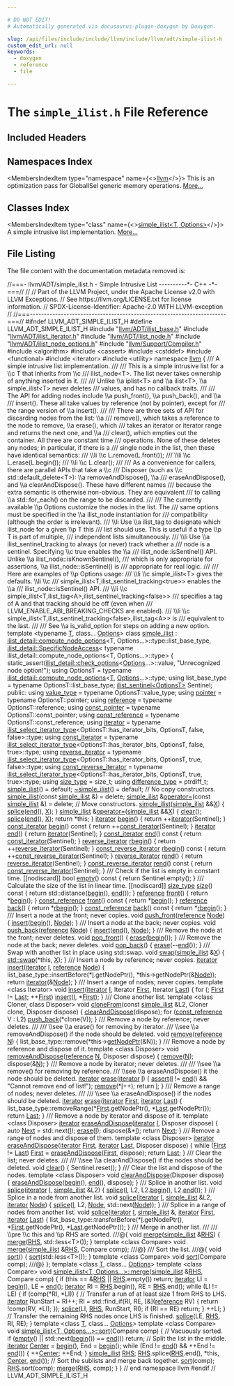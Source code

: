 ```yaml
---

# DO NOT EDIT!
# Automatically generated via docusaurus-plugin-doxygen by Doxygen.

slug: /api/files/include/include/llvm/include/llvm/adt/simple-ilist-h
custom_edit_url: null
keywords:
  - doxygen
  - reference
  - file

---
```





# The `simple_ilist.h` File Reference

<DoxygenPage pluginConfig={pluginConfig}>



## Included Headers

<IncludesList>
<IncludesListItem
  filePath="llvm/ADT/ilist_base.h"
  permalink="/docs/api/files/include/include/llvm/include/llvm/adt/ilist-base-h"
  isLocal="true" />
<IncludesListItem
  filePath="llvm/ADT/ilist_iterator.h"
  permalink="/docs/api/files/include/include/llvm/include/llvm/adt/ilist-iterator-h"
  isLocal="true" />
<IncludesListItem
  filePath="llvm/ADT/ilist_node.h"
  permalink="/docs/api/files/include/include/llvm/include/llvm/adt/ilist-node-h"
  isLocal="true" />
<IncludesListItem
  filePath="llvm/ADT/ilist_node_options.h"
  permalink="/docs/api/files/include/include/llvm/include/llvm/adt/ilist-node-options-h"
  isLocal="true" />
<IncludesListItem
  filePath="llvm/Support/Compiler.h"
  permalink="/docs/api/files/include/include/llvm/include/llvm/support/compiler-h"
  isLocal="true" />
<IncludesListItem
  filePath="algorithm"
  permalink=""
  isLocal="false" />
<IncludesListItem
  filePath="cassert"
  permalink=""
  isLocal="false" />
<IncludesListItem
  filePath="cstddef"
  permalink=""
  isLocal="false" />
<IncludesListItem
  filePath="functional"
  permalink=""
  isLocal="false" />
<IncludesListItem
  filePath="iterator"
  permalink=""
  isLocal="false" />
<IncludesListItem
  filePath="utility"
  permalink=""
  isLocal="false" />
</IncludesList>

## Namespaces Index

<MembersIndex>

<MembersIndexItem
  type="namespace"
  name={<><a href="/docs/api/namespaces/llvm">llvm</a></>}>
This is an optimization pass for GlobalISel generic memory operations. <a href="/docs/api/namespaces/llvm/#details">More...</a>
</MembersIndexItem>

</MembersIndex>

## Classes Index

<MembersIndex>

<MembersIndexItem
  type="class"
  name={<><a href="/docs/api/classes/llvm/simple-ilist">simple_ilist&lt;T, Options&gt;</a></>}>
A simple intrusive list implementation. <a href="/docs/api/classes/llvm/simple-ilist/#details">More...</a>
</MembersIndexItem>

</MembersIndex>


## File Listing

The file content with the documentation metadata removed is:

<ProgramListing>

<Link id="l00001" /><CodeLine lineNumber="1"><Highlight kind="comment">//===- llvm/ADT/simple&#95;ilist.h - Simple Intrusive List ----------&#42;- C++ -&#42;-===//</Highlight><Highlight kind="normal"></Highlight></CodeLine>
<Link id="l00002" /><CodeLine lineNumber="2"><Highlight kind="normal"></Highlight><Highlight kind="comment">//</Highlight><Highlight kind="normal"></Highlight></CodeLine>
<Link id="l00003" /><CodeLine lineNumber="3"><Highlight kind="normal"></Highlight><Highlight kind="comment">// Part of the LLVM Project, under the Apache License v2.0 with LLVM Exceptions.</Highlight><Highlight kind="normal"></Highlight></CodeLine>
<Link id="l00004" /><CodeLine lineNumber="4"><Highlight kind="normal"></Highlight><Highlight kind="comment">// See https://llvm.org/LICENSE.txt for license information.</Highlight><Highlight kind="normal"></Highlight></CodeLine>
<Link id="l00005" /><CodeLine lineNumber="5"><Highlight kind="normal"></Highlight><Highlight kind="comment">// SPDX-License-Identifier: Apache-2.0 WITH LLVM-exception</Highlight><Highlight kind="normal"></Highlight></CodeLine>
<Link id="l00006" /><CodeLine lineNumber="6"><Highlight kind="normal"></Highlight><Highlight kind="comment">//</Highlight><Highlight kind="normal"></Highlight></CodeLine>
<Link id="l00007" /><CodeLine lineNumber="7"><Highlight kind="normal"></Highlight><Highlight kind="comment">//===----------------------------------------------------------------------===//</Highlight><Highlight kind="normal"></Highlight></CodeLine>
<Link id="l00008" /><CodeLine lineNumber="8"><Highlight kind="normal"></Highlight></CodeLine>
<Link id="l00009" /><CodeLine lineNumber="9"><Highlight kind="normal"></Highlight><Highlight kind="preprocessor">#ifndef LLVM&#95;ADT&#95;SIMPLE&#95;ILIST&#95;H</Highlight><Highlight kind="normal"></Highlight></CodeLine>
<Link id="l00010" /><CodeLine lineNumber="10"><Highlight kind="normal"></Highlight><Highlight kind="preprocessor">#define LLVM&#95;ADT&#95;SIMPLE&#95;ILIST&#95;H</Highlight><Highlight kind="normal"></Highlight></CodeLine>
<Link id="l00011" /><CodeLine lineNumber="11"><Highlight kind="normal"></Highlight></CodeLine>
<Link id="l00012" /><CodeLine lineNumber="12"><Highlight kind="normal"></Highlight><Highlight kind="preprocessor">#include &quot;<a href="/docs/api/files/include/include/llvm/include/llvm/adt/ilist-base-h">llvm/ADT/ilist&#95;base.h</a>&quot;</Highlight><Highlight kind="normal"></Highlight></CodeLine>
<Link id="l00013" /><CodeLine lineNumber="13"><Highlight kind="normal"></Highlight><Highlight kind="preprocessor">#include &quot;<a href="/docs/api/files/include/include/llvm/include/llvm/adt/ilist-iterator-h">llvm/ADT/ilist&#95;iterator.h</a>&quot;</Highlight><Highlight kind="normal"></Highlight></CodeLine>
<Link id="l00014" /><CodeLine lineNumber="14"><Highlight kind="normal"></Highlight><Highlight kind="preprocessor">#include &quot;<a href="/docs/api/files/include/include/llvm/include/llvm/adt/ilist-node-h">llvm/ADT/ilist&#95;node.h</a>&quot;</Highlight><Highlight kind="normal"></Highlight></CodeLine>
<Link id="l00015" /><CodeLine lineNumber="15"><Highlight kind="normal"></Highlight><Highlight kind="preprocessor">#include &quot;<a href="/docs/api/files/include/include/llvm/include/llvm/adt/ilist-node-options-h">llvm/ADT/ilist&#95;node&#95;options.h</a>&quot;</Highlight><Highlight kind="normal"></Highlight></CodeLine>
<Link id="l00016" /><CodeLine lineNumber="16"><Highlight kind="normal"></Highlight><Highlight kind="preprocessor">#include &quot;<a href="/docs/api/files/include/include/llvm/include/llvm/support/compiler-h">llvm/Support/Compiler.h</a>&quot;</Highlight><Highlight kind="normal"></Highlight></CodeLine>
<Link id="l00017" /><CodeLine lineNumber="17"><Highlight kind="normal"></Highlight><Highlight kind="preprocessor">#include &lt;algorithm&gt;</Highlight><Highlight kind="normal"></Highlight></CodeLine>
<Link id="l00018" /><CodeLine lineNumber="18"><Highlight kind="normal"></Highlight><Highlight kind="preprocessor">#include &lt;cassert&gt;</Highlight><Highlight kind="normal"></Highlight></CodeLine>
<Link id="l00019" /><CodeLine lineNumber="19"><Highlight kind="normal"></Highlight><Highlight kind="preprocessor">#include &lt;cstddef&gt;</Highlight><Highlight kind="normal"></Highlight></CodeLine>
<Link id="l00020" /><CodeLine lineNumber="20"><Highlight kind="normal"></Highlight><Highlight kind="preprocessor">#include &lt;functional&gt;</Highlight><Highlight kind="normal"></Highlight></CodeLine>
<Link id="l00021" /><CodeLine lineNumber="21"><Highlight kind="normal"></Highlight><Highlight kind="preprocessor">#include &lt;iterator&gt;</Highlight><Highlight kind="normal"></Highlight></CodeLine>
<Link id="l00022" /><CodeLine lineNumber="22"><Highlight kind="normal"></Highlight><Highlight kind="preprocessor">#include &lt;utility&gt;</Highlight><Highlight kind="normal"></Highlight></CodeLine>
<Link id="l00023" /><CodeLine lineNumber="23"><Highlight kind="normal"></Highlight></CodeLine>
<Link id="l00024" /><CodeLine lineNumber="24"><Highlight kind="normal"></Highlight><Highlight kind="keyword">namespace </Highlight><Highlight kind="normal"><a href="/docs/api/namespaces/llvm">llvm</a> &#123;</Highlight></CodeLine>
<Link id="l00025" /><CodeLine lineNumber="25"><Highlight kind="normal"></Highlight><Highlight kind="comment"></Highlight></CodeLine>
<Link id="l00026" /><CodeLine lineNumber="26"><Highlight kind="comment">/// A simple intrusive list implementation.</Highlight></CodeLine>
<Link id="l00027" /><CodeLine lineNumber="27"><Highlight kind="comment">///</Highlight></CodeLine>
<Link id="l00028" /><CodeLine lineNumber="28"><Highlight kind="comment">/// This is a simple intrusive list for a \\c T that inherits from \\c</Highlight></CodeLine>
<Link id="l00029" /><CodeLine lineNumber="29"><Highlight kind="comment">/// ilist&#95;node&lt;T&gt;.  The list never takes ownership of anything inserted in it.</Highlight></CodeLine>
<Link id="l00030" /><CodeLine lineNumber="30"><Highlight kind="comment">///</Highlight></CodeLine>
<Link id="l00031" /><CodeLine lineNumber="31"><Highlight kind="comment">/// Unlike \\a iplist&lt;T&gt; and \\a ilist&lt;T&gt;, \\a simple&#95;ilist&lt;T&gt; never deletes</Highlight></CodeLine>
<Link id="l00032" /><CodeLine lineNumber="32"><Highlight kind="comment">/// values, and has no callback traits.</Highlight></CodeLine>
<Link id="l00033" /><CodeLine lineNumber="33"><Highlight kind="comment">///</Highlight></CodeLine>
<Link id="l00034" /><CodeLine lineNumber="34"><Highlight kind="comment">/// The API for adding nodes include \\a push&#95;front(), \\a push&#95;back(), and \\a</Highlight></CodeLine>
<Link id="l00035" /><CodeLine lineNumber="35"><Highlight kind="comment">/// insert().  These all take values by reference (not by pointer), except for</Highlight></CodeLine>
<Link id="l00036" /><CodeLine lineNumber="36"><Highlight kind="comment">/// the range version of \\a insert().</Highlight></CodeLine>
<Link id="l00037" /><CodeLine lineNumber="37"><Highlight kind="comment">///</Highlight></CodeLine>
<Link id="l00038" /><CodeLine lineNumber="38"><Highlight kind="comment">/// There are three sets of API for discarding nodes from the list: \\a</Highlight></CodeLine>
<Link id="l00039" /><CodeLine lineNumber="39"><Highlight kind="comment">/// remove(), which takes a reference to the node to remove, \\a erase(), which</Highlight></CodeLine>
<Link id="l00040" /><CodeLine lineNumber="40"><Highlight kind="comment">/// takes an iterator or iterator range and returns the next one, and \\a</Highlight></CodeLine>
<Link id="l00041" /><CodeLine lineNumber="41"><Highlight kind="comment">/// clear(), which empties out the container.  All three are constant time</Highlight></CodeLine>
<Link id="l00042" /><CodeLine lineNumber="42"><Highlight kind="comment">/// operations.  None of these deletes any nodes; in particular, if there is a</Highlight></CodeLine>
<Link id="l00043" /><CodeLine lineNumber="43"><Highlight kind="comment">/// single node in the list, then these have identical semantics:</Highlight></CodeLine>
<Link id="l00044" /><CodeLine lineNumber="44"><Highlight kind="comment">/// \\li \\c L.remove(L.front());</Highlight></CodeLine>
<Link id="l00045" /><CodeLine lineNumber="45"><Highlight kind="comment">/// \\li \\c L.erase(L.begin());</Highlight></CodeLine>
<Link id="l00046" /><CodeLine lineNumber="46"><Highlight kind="comment">/// \\li \\c L.clear();</Highlight></CodeLine>
<Link id="l00047" /><CodeLine lineNumber="47"><Highlight kind="comment">///</Highlight></CodeLine>
<Link id="l00048" /><CodeLine lineNumber="48"><Highlight kind="comment">/// As a convenience for callers, there are parallel APIs that take a \\c</Highlight></CodeLine>
<Link id="l00049" /><CodeLine lineNumber="49"><Highlight kind="comment">/// Disposer (such as \\c std::default&#95;delete&lt;T&gt;): \\a removeAndDispose(), \\a</Highlight></CodeLine>
<Link id="l00050" /><CodeLine lineNumber="50"><Highlight kind="comment">/// eraseAndDispose(), and \\a clearAndDispose().  These have different names</Highlight></CodeLine>
<Link id="l00051" /><CodeLine lineNumber="51"><Highlight kind="comment">/// because the extra semantic is otherwise non-obvious.  They are equivalent</Highlight></CodeLine>
<Link id="l00052" /><CodeLine lineNumber="52"><Highlight kind="comment">/// to calling \\a std::for&#95;each() on the range to be discarded.</Highlight></CodeLine>
<Link id="l00053" /><CodeLine lineNumber="53"><Highlight kind="comment">///</Highlight></CodeLine>
<Link id="l00054" /><CodeLine lineNumber="54"><Highlight kind="comment">/// The currently available \\p Options customize the nodes in the list.  The</Highlight></CodeLine>
<Link id="l00055" /><CodeLine lineNumber="55"><Highlight kind="comment">/// same options must be specified in the \\a ilist&#95;node instantiation for</Highlight></CodeLine>
<Link id="l00056" /><CodeLine lineNumber="56"><Highlight kind="comment">/// compatibility (although the order is irrelevant).</Highlight></CodeLine>
<Link id="l00057" /><CodeLine lineNumber="57"><Highlight kind="comment">/// \\li Use \\a ilist&#95;tag to designate which ilist&#95;node for a given \\p T this</Highlight></CodeLine>
<Link id="l00058" /><CodeLine lineNumber="58"><Highlight kind="comment">/// list should use.  This is useful if a type \\p T is part of multiple,</Highlight></CodeLine>
<Link id="l00059" /><CodeLine lineNumber="59"><Highlight kind="comment">/// independent lists simultaneously.</Highlight></CodeLine>
<Link id="l00060" /><CodeLine lineNumber="60"><Highlight kind="comment">/// \\li Use \\a ilist&#95;sentinel&#95;tracking to always (or never) track whether a</Highlight></CodeLine>
<Link id="l00061" /><CodeLine lineNumber="61"><Highlight kind="comment">/// node is a sentinel.  Specifying \\c true enables the \\a</Highlight></CodeLine>
<Link id="l00062" /><CodeLine lineNumber="62"><Highlight kind="comment">/// ilist&#95;node::isSentinel() API.  Unlike \\a ilist&#95;node::isKnownSentinel(),</Highlight></CodeLine>
<Link id="l00063" /><CodeLine lineNumber="63"><Highlight kind="comment">/// which is only appropriate for assertions, \\a ilist&#95;node::isSentinel() is</Highlight></CodeLine>
<Link id="l00064" /><CodeLine lineNumber="64"><Highlight kind="comment">/// appropriate for real logic.</Highlight></CodeLine>
<Link id="l00065" /><CodeLine lineNumber="65"><Highlight kind="comment">///</Highlight></CodeLine>
<Link id="l00066" /><CodeLine lineNumber="66"><Highlight kind="comment">/// Here are examples of \\p Options usage:</Highlight></CodeLine>
<Link id="l00067" /><CodeLine lineNumber="67"><Highlight kind="comment">/// \\li \\c simple&#95;ilist&lt;T&gt; gives the defaults.  \\li \\c</Highlight></CodeLine>
<Link id="l00068" /><CodeLine lineNumber="68"><Highlight kind="comment">/// simple&#95;ilist&lt;T,ilist&#95;sentinel&#95;tracking&lt;true&gt;&gt; enables the \\a</Highlight></CodeLine>
<Link id="l00069" /><CodeLine lineNumber="69"><Highlight kind="comment">/// ilist&#95;node::isSentinel() API.</Highlight></CodeLine>
<Link id="l00070" /><CodeLine lineNumber="70"><Highlight kind="comment">/// \\li \\c simple&#95;ilist&lt;T,ilist&#95;tag&lt;A&gt;,ilist&#95;sentinel&#95;tracking&lt;false&gt;&gt;</Highlight></CodeLine>
<Link id="l00071" /><CodeLine lineNumber="71"><Highlight kind="comment">/// specifies a tag of A and that tracking should be off (even when</Highlight></CodeLine>
<Link id="l00072" /><CodeLine lineNumber="72"><Highlight kind="comment">/// LLVM&#95;ENABLE&#95;ABI&#95;BREAKING&#95;CHECKS are enabled).</Highlight></CodeLine>
<Link id="l00073" /><CodeLine lineNumber="73"><Highlight kind="comment">/// \\li \\c simple&#95;ilist&lt;T,ilist&#95;sentinel&#95;tracking&lt;false&gt;,ilist&#95;tag&lt;A&gt;&gt; is</Highlight></CodeLine>
<Link id="l00074" /><CodeLine lineNumber="74"><Highlight kind="comment">/// equivalent to the last.</Highlight></CodeLine>
<Link id="l00075" /><CodeLine lineNumber="75"><Highlight kind="comment">///</Highlight></CodeLine>
<Link id="l00076" /><CodeLine lineNumber="76"><Highlight kind="comment">/// See \\a is&#95;valid&#95;option for steps on adding a new option.</Highlight><Highlight kind="normal"></Highlight></CodeLine>
<Link id="l00077" /><CodeLine lineNumber="77"><Highlight kind="normal"></Highlight><Highlight kind="keyword">template</Highlight><Highlight kind="normal"> &lt;</Highlight><Highlight kind="keyword">typename</Highlight><Highlight kind="normal"> <a href="/docs/api/files/lib/lib/target/lib/target/mips/mips16isellowering-cpp/#a0acb682b8260ab1c60b918599864e2e5">T</a>, </Highlight><Highlight kind="keyword">class</Highlight><Highlight kind="normal">... <a href="/docs/api/files/lib/lib/debuginfo/lib/debuginfo/logicalview/lib/debuginfo/logicalview/core/lvoptions-cpp/#ab4088b7a11f3cbc38ac16a6e9c72494e">Options</a>&gt;</Highlight></CodeLine>
<Link id="l00078" /><CodeLine lineNumber="78" lineLink="/docs/api/classes/llvm/simple-ilist"><Highlight kind="normal"></Highlight><Highlight kind="keyword">class </Highlight><Highlight kind="normal"><a href="/docs/api/classes/llvm/simple-ilist/#aa4d5d2d0c3d7d2305b8ca6808d337f73">simple&#95;ilist</a></Highlight></CodeLine>
<Link id="l00079" /><CodeLine lineNumber="79"><Highlight kind="normal">    : <a href="/docs/api/structs/llvm/ilist-detail/compute-node-options">ilist&#95;detail::compute&#95;node&#95;options</a>&lt;T, Options...&gt;::type::list&#95;base&#95;type,</Highlight></CodeLine>
<Link id="l00080" /><CodeLine lineNumber="80"><Highlight kind="normal">      <a href="/docs/api/structs/llvm/ilist-detail/specificnodeaccess">ilist&#95;detail::SpecificNodeAccess</a>&lt;</Highlight></CodeLine>
<Link id="l00081" /><CodeLine lineNumber="81"><Highlight kind="normal">          typename ilist&#95;detail::compute&#95;node&#95;options&lt;T, Options...&gt;::type&gt; &#123;</Highlight></CodeLine>
<Link id="l00082" /><CodeLine lineNumber="82"><Highlight kind="normal">  </Highlight><Highlight kind="keyword">static&#95;assert</Highlight><Highlight kind="normal">(<a href="/docs/api/structs/llvm/ilist-detail/check-options">ilist&#95;detail::check&#95;options</a>&lt;<a href="/docs/api/files/lib/lib/debuginfo/lib/debuginfo/logicalview/lib/debuginfo/logicalview/core/lvoptions-cpp/#ab4088b7a11f3cbc38ac16a6e9c72494e">Options</a>...&gt;::value,</Highlight></CodeLine>
<Link id="l00083" /><CodeLine lineNumber="83"><Highlight kind="normal">                </Highlight><Highlight kind="stringliteral">&quot;Unrecognized node option!&quot;</Highlight><Highlight kind="normal">);</Highlight></CodeLine>
<Link id="l00084" /><CodeLine lineNumber="84"><Highlight kind="normal">  </Highlight><Highlight kind="keyword">using </Highlight><Highlight kind="normal">OptionsT =</Highlight></CodeLine>
<Link id="l00085" /><CodeLine lineNumber="85"><Highlight kind="normal">      </Highlight><Highlight kind="keyword">typename</Highlight><Highlight kind="normal"> <a href="/docs/api/structs/llvm/ilist-detail/compute-node-options">ilist&#95;detail::compute&#95;node&#95;options</a>&lt;<a href="/docs/api/files/lib/lib/target/lib/target/mips/mips16isellowering-cpp/#a0acb682b8260ab1c60b918599864e2e5">T</a>, <a href="/docs/api/files/lib/lib/debuginfo/lib/debuginfo/logicalview/lib/debuginfo/logicalview/core/lvoptions-cpp/#ab4088b7a11f3cbc38ac16a6e9c72494e">Options</a>...&gt;::type;</Highlight></CodeLine>
<Link id="l00086" /><CodeLine lineNumber="86"><Highlight kind="normal">  </Highlight><Highlight kind="keyword">using </Highlight><Highlight kind="normal">list&#95;base&#95;type = </Highlight><Highlight kind="keyword">typename</Highlight><Highlight kind="normal"> OptionsT::list&#95;base&#95;type;</Highlight></CodeLine>
<Link id="l00087" /><CodeLine lineNumber="87"><Highlight kind="normal">  <a href="/docs/api/classes/llvm/ilist-sentinel">ilist&#95;sentinel&lt;OptionsT&gt;</a> Sentinel;</Highlight></CodeLine>
<Link id="l00088" /><CodeLine lineNumber="88"><Highlight kind="normal"></Highlight></CodeLine>
<Link id="l00089" /><CodeLine lineNumber="89"><Highlight kind="normal"></Highlight><Highlight kind="keyword">public</Highlight><Highlight kind="normal">:</Highlight></CodeLine>
<Link id="l00090" /><CodeLine lineNumber="90" lineLink="/docs/api/classes/llvm/simple-ilist/#acd18cf13fcfc381cea38722838403e85"><Highlight kind="normal">  </Highlight><Highlight kind="keyword">using </Highlight><Highlight kind="normal"><a href="/docs/api/classes/llvm/simple-ilist/#acd18cf13fcfc381cea38722838403e85">value&#95;type</a> = </Highlight><Highlight kind="keyword">typename</Highlight><Highlight kind="normal"> OptionsT::value&#95;type;</Highlight></CodeLine>
<Link id="l00091" /><CodeLine lineNumber="91" lineLink="/docs/api/classes/llvm/simple-ilist/#af49920afbc32b9463de003e11af96edf"><Highlight kind="normal">  </Highlight><Highlight kind="keyword">using </Highlight><Highlight kind="normal"><a href="/docs/api/classes/llvm/simple-ilist/#af49920afbc32b9463de003e11af96edf">pointer</a> = </Highlight><Highlight kind="keyword">typename</Highlight><Highlight kind="normal"> OptionsT::pointer;</Highlight></CodeLine>
<Link id="l00092" /><CodeLine lineNumber="92" lineLink="/docs/api/classes/llvm/simple-ilist/#a00c811b25231ad81da2d78722876857b"><Highlight kind="normal">  </Highlight><Highlight kind="keyword">using </Highlight><Highlight kind="normal"><a href="/docs/api/classes/llvm/simple-ilist/#a00c811b25231ad81da2d78722876857b">reference</a> = </Highlight><Highlight kind="keyword">typename</Highlight><Highlight kind="normal"> OptionsT::reference;</Highlight></CodeLine>
<Link id="l00093" /><CodeLine lineNumber="93" lineLink="/docs/api/classes/llvm/simple-ilist/#ad031caec508a4d9a74c925ce7335b68f"><Highlight kind="normal">  </Highlight><Highlight kind="keyword">using </Highlight><Highlight kind="normal"><a href="/docs/api/classes/llvm/simple-ilist/#ad031caec508a4d9a74c925ce7335b68f">const&#95;pointer</a> = </Highlight><Highlight kind="keyword">typename</Highlight><Highlight kind="normal"> OptionsT::const&#95;pointer;</Highlight></CodeLine>
<Link id="l00094" /><CodeLine lineNumber="94" lineLink="/docs/api/classes/llvm/simple-ilist/#a1951d42bcac1ca78715de0b244f38bd3"><Highlight kind="normal">  </Highlight><Highlight kind="keyword">using </Highlight><Highlight kind="normal"><a href="/docs/api/classes/llvm/simple-ilist/#a1951d42bcac1ca78715de0b244f38bd3">const&#95;reference</a> = </Highlight><Highlight kind="keyword">typename</Highlight><Highlight kind="normal"> OptionsT::const&#95;reference;</Highlight></CodeLine>
<Link id="l00095" /><CodeLine lineNumber="95" lineLink="/docs/api/classes/llvm/simple-ilist/#aaa26237d7a40d3f5207b306d693babbd"><Highlight kind="normal">  </Highlight><Highlight kind="keyword">using </Highlight><Highlight kind="normal"><a href="/docs/api/classes/llvm/simple-ilist/#aaa26237d7a40d3f5207b306d693babbd">iterator</a> =</Highlight></CodeLine>
<Link id="l00096" /><CodeLine lineNumber="96"><Highlight kind="normal">      </Highlight><Highlight kind="keyword">typename</Highlight><Highlight kind="normal"> <a href="/docs/api/classes/llvm/ilist-select-iterator-type">ilist&#95;select&#95;iterator&#95;type</a>&lt;OptionsT::has&#95;iterator&#95;bits, OptionsT,</Highlight></CodeLine>
<Link id="l00097" /><CodeLine lineNumber="97"><Highlight kind="normal">                                          </Highlight><Highlight kind="keyword">false</Highlight><Highlight kind="normal">, </Highlight><Highlight kind="keyword">false</Highlight><Highlight kind="normal">&gt;::type;</Highlight></CodeLine>
<Link id="l00098" /><CodeLine lineNumber="98" lineLink="/docs/api/classes/llvm/simple-ilist/#adfa153d64dea8943e434e79c1a8daf6f"><Highlight kind="normal">  </Highlight><Highlight kind="keyword">using </Highlight><Highlight kind="normal"><a href="/docs/api/classes/llvm/simple-ilist/#adfa153d64dea8943e434e79c1a8daf6f">const&#95;iterator</a> =</Highlight></CodeLine>
<Link id="l00099" /><CodeLine lineNumber="99"><Highlight kind="normal">      </Highlight><Highlight kind="keyword">typename</Highlight><Highlight kind="normal"> <a href="/docs/api/classes/llvm/ilist-select-iterator-type">ilist&#95;select&#95;iterator&#95;type</a>&lt;OptionsT::has&#95;iterator&#95;bits, OptionsT,</Highlight></CodeLine>
<Link id="l00100" /><CodeLine lineNumber="100"><Highlight kind="normal">                                          </Highlight><Highlight kind="keyword">false</Highlight><Highlight kind="normal">, </Highlight><Highlight kind="keyword">true</Highlight><Highlight kind="normal">&gt;::type;</Highlight></CodeLine>
<Link id="l00101" /><CodeLine lineNumber="101" lineLink="/docs/api/classes/llvm/simple-ilist/#aa8d64379d76bba443914771d3f510547"><Highlight kind="normal">  </Highlight><Highlight kind="keyword">using </Highlight><Highlight kind="normal"><a href="/docs/api/classes/llvm/simple-ilist/#aa8d64379d76bba443914771d3f510547">reverse&#95;iterator</a> =</Highlight></CodeLine>
<Link id="l00102" /><CodeLine lineNumber="102"><Highlight kind="normal">      </Highlight><Highlight kind="keyword">typename</Highlight><Highlight kind="normal"> <a href="/docs/api/classes/llvm/ilist-select-iterator-type">ilist&#95;select&#95;iterator&#95;type</a>&lt;OptionsT::has&#95;iterator&#95;bits, OptionsT,</Highlight></CodeLine>
<Link id="l00103" /><CodeLine lineNumber="103"><Highlight kind="normal">                                          </Highlight><Highlight kind="keyword">true</Highlight><Highlight kind="normal">, </Highlight><Highlight kind="keyword">false</Highlight><Highlight kind="normal">&gt;::type;</Highlight></CodeLine>
<Link id="l00104" /><CodeLine lineNumber="104" lineLink="/docs/api/classes/llvm/simple-ilist/#a707e84629a240dd0d4866d1f3b602f37"><Highlight kind="normal">  </Highlight><Highlight kind="keyword">using </Highlight><Highlight kind="normal"><a href="/docs/api/classes/llvm/simple-ilist/#a707e84629a240dd0d4866d1f3b602f37">const&#95;reverse&#95;iterator</a> =</Highlight></CodeLine>
<Link id="l00105" /><CodeLine lineNumber="105"><Highlight kind="normal">      </Highlight><Highlight kind="keyword">typename</Highlight><Highlight kind="normal"> <a href="/docs/api/classes/llvm/ilist-select-iterator-type">ilist&#95;select&#95;iterator&#95;type</a>&lt;OptionsT::has&#95;iterator&#95;bits, OptionsT,</Highlight></CodeLine>
<Link id="l00106" /><CodeLine lineNumber="106"><Highlight kind="normal">                                          </Highlight><Highlight kind="keyword">true</Highlight><Highlight kind="normal">, </Highlight><Highlight kind="keyword">true</Highlight><Highlight kind="normal">&gt;::type;</Highlight></CodeLine>
<Link id="l00107" /><CodeLine lineNumber="107" lineLink="/docs/api/classes/llvm/simple-ilist/#a1bf59040e990a6ef68062aa6d2bb0b12"><Highlight kind="normal">  </Highlight><Highlight kind="keyword">using </Highlight><Highlight kind="normal"><a href="/docs/api/classes/llvm/simple-ilist/#a1bf59040e990a6ef68062aa6d2bb0b12">size&#95;type</a> = size&#95;t;</Highlight></CodeLine>
<Link id="l00108" /><CodeLine lineNumber="108" lineLink="/docs/api/classes/llvm/simple-ilist/#a5da3239917a2962e7d5981cd659a8927"><Highlight kind="normal">  </Highlight><Highlight kind="keyword">using </Highlight><Highlight kind="normal"><a href="/docs/api/classes/llvm/simple-ilist/#a5da3239917a2962e7d5981cd659a8927">difference&#95;type</a> = ptrdiff&#95;t;</Highlight></CodeLine>
<Link id="l00109" /><CodeLine lineNumber="109"><Highlight kind="normal"></Highlight></CodeLine>
<Link id="l00110" /><CodeLine lineNumber="110" lineLink="/docs/api/classes/llvm/simple-ilist/#aa4d5d2d0c3d7d2305b8ca6808d337f73"><Highlight kind="normal">  <a href="/docs/api/classes/llvm/simple-ilist/#aa4d5d2d0c3d7d2305b8ca6808d337f73">simple&#95;ilist</a>() = </Highlight><Highlight kind="keywordflow">default</Highlight><Highlight kind="normal">;</Highlight></CodeLine>
<Link id="l00111" /><CodeLine lineNumber="111" lineLink="/docs/api/classes/llvm/simple-ilist/#a715382f02a4ab999b3b785a230ed3825"><Highlight kind="normal">  <a href="/docs/api/classes/llvm/simple-ilist/#a715382f02a4ab999b3b785a230ed3825">~simple&#95;ilist</a>() = </Highlight><Highlight kind="keywordflow">default</Highlight><Highlight kind="normal">;</Highlight></CodeLine>
<Link id="l00112" /><CodeLine lineNumber="112"><Highlight kind="normal"></Highlight></CodeLine>
<Link id="l00113" /><CodeLine lineNumber="113"><Highlight kind="normal">  </Highlight><Highlight kind="comment">// No copy constructors.</Highlight><Highlight kind="normal"></Highlight></CodeLine>
<Link id="l00114" /><CodeLine lineNumber="114" lineLink="/docs/api/classes/llvm/simple-ilist/#a5c8bead4296acab6cf828f2b49161c27"><Highlight kind="normal">  <a href="/docs/api/classes/llvm/simple-ilist/#a5c8bead4296acab6cf828f2b49161c27">simple&#95;ilist</a>(</Highlight><Highlight kind="keyword">const</Highlight><Highlight kind="normal"> <a href="/docs/api/classes/llvm/simple-ilist/#aa4d5d2d0c3d7d2305b8ca6808d337f73">simple&#95;ilist</a> &amp;) = </Highlight><Highlight kind="keyword">delete</Highlight><Highlight kind="normal">;</Highlight></CodeLine>
<Link id="l00115" /><CodeLine lineNumber="115" lineLink="/docs/api/classes/llvm/simple-ilist/#a1bdabb81bc924d597093b4e98cb3e41b"><Highlight kind="normal">  <a href="/docs/api/classes/llvm/simple-ilist/#aa4d5d2d0c3d7d2305b8ca6808d337f73">simple&#95;ilist</a> &amp;<a href="/docs/api/classes/llvm/simple-ilist/#a1bdabb81bc924d597093b4e98cb3e41b">operator=</a>(</Highlight><Highlight kind="keyword">const</Highlight><Highlight kind="normal"> <a href="/docs/api/classes/llvm/simple-ilist/#aa4d5d2d0c3d7d2305b8ca6808d337f73">simple&#95;ilist</a> &amp;) = </Highlight><Highlight kind="keyword">delete</Highlight><Highlight kind="normal">;</Highlight></CodeLine>
<Link id="l00116" /><CodeLine lineNumber="116"><Highlight kind="normal"></Highlight></CodeLine>
<Link id="l00117" /><CodeLine lineNumber="117"><Highlight kind="normal">  </Highlight><Highlight kind="comment">// Move constructors.</Highlight><Highlight kind="normal"></Highlight></CodeLine>
<Link id="l00118" /><CodeLine lineNumber="118" lineLink="/docs/api/classes/llvm/simple-ilist/#a19f9df1fa9e01273fcca82cc50629b64"><Highlight kind="normal">  <a href="/docs/api/classes/llvm/simple-ilist/#a19f9df1fa9e01273fcca82cc50629b64">simple&#95;ilist</a>(<a href="/docs/api/classes/llvm/simple-ilist/#aa4d5d2d0c3d7d2305b8ca6808d337f73">simple&#95;ilist</a> &amp;&amp;<a href="/docs/api/files/lib/lib/tablegen/tablegenbackendskeleton-cpp/#ab60f28d7a141ac46ccc200176a1bca8b">X</a>) &#123; <a href="/docs/api/classes/llvm/simple-ilist/#a2cc787652fd821d6aa9af1c96866e00e">splice</a>(<a href="/docs/api/classes/llvm/simple-ilist/#a9ed194b42c5b8ba68764c26760c9ddfe">end</a>(), <a href="/docs/api/files/lib/lib/tablegen/tablegenbackendskeleton-cpp/#ab60f28d7a141ac46ccc200176a1bca8b">X</a>); &#125;</Highlight></CodeLine>
<Link id="l00119" /><CodeLine lineNumber="119" lineLink="/docs/api/classes/llvm/simple-ilist/#a31cbf55b205e721e34eb167c7953b18c"><Highlight kind="normal">  <a href="/docs/api/classes/llvm/simple-ilist/#aa4d5d2d0c3d7d2305b8ca6808d337f73">simple&#95;ilist</a> &amp;<a href="/docs/api/classes/llvm/simple-ilist/#a31cbf55b205e721e34eb167c7953b18c">operator=</a>(<a href="/docs/api/classes/llvm/simple-ilist/#aa4d5d2d0c3d7d2305b8ca6808d337f73">simple&#95;ilist</a> &amp;&amp;<a href="/docs/api/files/lib/lib/tablegen/tablegenbackendskeleton-cpp/#ab60f28d7a141ac46ccc200176a1bca8b">X</a>) &#123;</Highlight></CodeLine>
<Link id="l00120" /><CodeLine lineNumber="120"><Highlight kind="normal">    <a href="/docs/api/classes/llvm/simple-ilist/#a9e8f24dd616634c0f94649826a6c534f">clear</a>();</Highlight></CodeLine>
<Link id="l00121" /><CodeLine lineNumber="121"><Highlight kind="normal">    <a href="/docs/api/classes/llvm/simple-ilist/#a2cc787652fd821d6aa9af1c96866e00e">splice</a>(<a href="/docs/api/classes/llvm/simple-ilist/#a9ed194b42c5b8ba68764c26760c9ddfe">end</a>(), <a href="/docs/api/files/lib/lib/tablegen/tablegenbackendskeleton-cpp/#ab60f28d7a141ac46ccc200176a1bca8b">X</a>);</Highlight></CodeLine>
<Link id="l00122" /><CodeLine lineNumber="122"><Highlight kind="normal">    </Highlight><Highlight kind="keywordflow">return</Highlight><Highlight kind="normal"> &#42;</Highlight><Highlight kind="keyword">this</Highlight><Highlight kind="normal">;</Highlight></CodeLine>
<Link id="l00123" /><CodeLine lineNumber="123"><Highlight kind="normal">  &#125;</Highlight></CodeLine>
<Link id="l00124" /><CodeLine lineNumber="124"><Highlight kind="normal"></Highlight></CodeLine>
<Link id="l00125" /><CodeLine lineNumber="125" lineLink="/docs/api/classes/llvm/simple-ilist/#abc96513a79d236fe7f052a1ec7d0eb05"><Highlight kind="normal">  <a href="/docs/api/classes/llvm/simple-ilist/#aaa26237d7a40d3f5207b306d693babbd">iterator</a> <a href="/docs/api/classes/llvm/simple-ilist/#abc96513a79d236fe7f052a1ec7d0eb05">begin</a>() &#123; </Highlight><Highlight kind="keywordflow">return</Highlight><Highlight kind="normal"> ++<a href="/docs/api/classes/llvm/simple-ilist/#aaa26237d7a40d3f5207b306d693babbd">iterator</a>(Sentinel); &#125;</Highlight></CodeLine>
<Link id="l00126" /><CodeLine lineNumber="126" lineLink="/docs/api/classes/llvm/simple-ilist/#aad680a16e4f1ff88ee2735771e821645"><Highlight kind="normal">  <a href="/docs/api/classes/llvm/simple-ilist/#adfa153d64dea8943e434e79c1a8daf6f">const&#95;iterator</a> <a href="/docs/api/classes/llvm/simple-ilist/#aad680a16e4f1ff88ee2735771e821645">begin</a>()</Highlight><Highlight kind="keyword"> const </Highlight><Highlight kind="normal">&#123; </Highlight><Highlight kind="keywordflow">return</Highlight><Highlight kind="normal"> ++<a href="/docs/api/classes/llvm/simple-ilist/#adfa153d64dea8943e434e79c1a8daf6f">const&#95;iterator</a>(Sentinel); &#125;</Highlight></CodeLine>
<Link id="l00127" /><CodeLine lineNumber="127" lineLink="/docs/api/classes/llvm/simple-ilist/#a9ed194b42c5b8ba68764c26760c9ddfe"><Highlight kind="normal">  <a href="/docs/api/classes/llvm/simple-ilist/#aaa26237d7a40d3f5207b306d693babbd">iterator</a> <a href="/docs/api/classes/llvm/simple-ilist/#a9ed194b42c5b8ba68764c26760c9ddfe">end</a>() &#123; </Highlight><Highlight kind="keywordflow">return</Highlight><Highlight kind="normal"> <a href="/docs/api/classes/llvm/simple-ilist/#aaa26237d7a40d3f5207b306d693babbd">iterator</a>(Sentinel); &#125;</Highlight></CodeLine>
<Link id="l00128" /><CodeLine lineNumber="128" lineLink="/docs/api/classes/llvm/simple-ilist/#a9d2f378978e405cb49b463c884454cd7"><Highlight kind="normal">  <a href="/docs/api/classes/llvm/simple-ilist/#adfa153d64dea8943e434e79c1a8daf6f">const&#95;iterator</a> <a href="/docs/api/classes/llvm/simple-ilist/#a9d2f378978e405cb49b463c884454cd7">end</a>()</Highlight><Highlight kind="keyword"> const </Highlight><Highlight kind="normal">&#123; </Highlight><Highlight kind="keywordflow">return</Highlight><Highlight kind="normal"> <a href="/docs/api/classes/llvm/simple-ilist/#adfa153d64dea8943e434e79c1a8daf6f">const&#95;iterator</a>(Sentinel); &#125;</Highlight></CodeLine>
<Link id="l00129" /><CodeLine lineNumber="129" lineLink="/docs/api/classes/llvm/simple-ilist/#aefb5430ea919aa7223dbf8583e947111"><Highlight kind="normal">  <a href="/docs/api/classes/llvm/simple-ilist/#aa8d64379d76bba443914771d3f510547">reverse&#95;iterator</a> <a href="/docs/api/classes/llvm/simple-ilist/#aefb5430ea919aa7223dbf8583e947111">rbegin</a>() &#123; </Highlight><Highlight kind="keywordflow">return</Highlight><Highlight kind="normal"> ++<a href="/docs/api/classes/llvm/simple-ilist/#aa8d64379d76bba443914771d3f510547">reverse&#95;iterator</a>(Sentinel); &#125;</Highlight></CodeLine>
<Link id="l00130" /><CodeLine lineNumber="130" lineLink="/docs/api/classes/llvm/simple-ilist/#a29fbeebf7cbbe5829299cc037fa1299c"><Highlight kind="normal">  <a href="/docs/api/classes/llvm/simple-ilist/#a707e84629a240dd0d4866d1f3b602f37">const&#95;reverse&#95;iterator</a> <a href="/docs/api/classes/llvm/simple-ilist/#a29fbeebf7cbbe5829299cc037fa1299c">rbegin</a>()</Highlight><Highlight kind="keyword"> const </Highlight><Highlight kind="normal">&#123;</Highlight></CodeLine>
<Link id="l00131" /><CodeLine lineNumber="131"><Highlight kind="normal">    </Highlight><Highlight kind="keywordflow">return</Highlight><Highlight kind="normal"> ++<a href="/docs/api/classes/llvm/simple-ilist/#a707e84629a240dd0d4866d1f3b602f37">const&#95;reverse&#95;iterator</a>(Sentinel);</Highlight></CodeLine>
<Link id="l00132" /><CodeLine lineNumber="132"><Highlight kind="normal">  &#125;</Highlight></CodeLine>
<Link id="l00133" /><CodeLine lineNumber="133" lineLink="/docs/api/classes/llvm/simple-ilist/#a829db5029599933ad38679d76e0f4975"><Highlight kind="normal">  <a href="/docs/api/classes/llvm/simple-ilist/#aa8d64379d76bba443914771d3f510547">reverse&#95;iterator</a> <a href="/docs/api/classes/llvm/simple-ilist/#a829db5029599933ad38679d76e0f4975">rend</a>() &#123; </Highlight><Highlight kind="keywordflow">return</Highlight><Highlight kind="normal"> <a href="/docs/api/classes/llvm/simple-ilist/#aa8d64379d76bba443914771d3f510547">reverse&#95;iterator</a>(Sentinel); &#125;</Highlight></CodeLine>
<Link id="l00134" /><CodeLine lineNumber="134" lineLink="/docs/api/classes/llvm/simple-ilist/#a263bb549442ab1820df2a77843245bce"><Highlight kind="normal">  <a href="/docs/api/classes/llvm/simple-ilist/#a707e84629a240dd0d4866d1f3b602f37">const&#95;reverse&#95;iterator</a> <a href="/docs/api/classes/llvm/simple-ilist/#a263bb549442ab1820df2a77843245bce">rend</a>()</Highlight><Highlight kind="keyword"> const </Highlight><Highlight kind="normal">&#123;</Highlight></CodeLine>
<Link id="l00135" /><CodeLine lineNumber="135"><Highlight kind="normal">    </Highlight><Highlight kind="keywordflow">return</Highlight><Highlight kind="normal"> <a href="/docs/api/classes/llvm/simple-ilist/#a707e84629a240dd0d4866d1f3b602f37">const&#95;reverse&#95;iterator</a>(Sentinel);</Highlight></CodeLine>
<Link id="l00136" /><CodeLine lineNumber="136"><Highlight kind="normal">  &#125;</Highlight></CodeLine>
<Link id="l00137" /><CodeLine lineNumber="137"><Highlight kind="normal"></Highlight><Highlight kind="comment"></Highlight></CodeLine>
<Link id="l00138" /><CodeLine lineNumber="138"><Highlight kind="comment">  /// Check if the list is empty in constant time.</Highlight><Highlight kind="normal"></Highlight></CodeLine>
<Link id="l00139" /><CodeLine lineNumber="139" lineLink="/docs/api/classes/llvm/simple-ilist/#abba3186fa8d1f1f71c2cc11221f9652c"><Highlight kind="normal">  &#91;&#91;nodiscard&#93;&#93; </Highlight><Highlight kind="keywordtype">bool</Highlight><Highlight kind="normal"> <a href="/docs/api/classes/llvm/simple-ilist/#abba3186fa8d1f1f71c2cc11221f9652c">empty</a>()</Highlight><Highlight kind="keyword"> const </Highlight><Highlight kind="normal">&#123; </Highlight><Highlight kind="keywordflow">return</Highlight><Highlight kind="normal"> Sentinel.empty(); &#125;</Highlight></CodeLine>
<Link id="l00140" /><CodeLine lineNumber="140"><Highlight kind="normal"></Highlight><Highlight kind="comment"></Highlight></CodeLine>
<Link id="l00141" /><CodeLine lineNumber="141"><Highlight kind="comment">  /// Calculate the size of the list in linear time.</Highlight><Highlight kind="normal"></Highlight></CodeLine>
<Link id="l00142" /><CodeLine lineNumber="142" lineLink="/docs/api/classes/llvm/simple-ilist/#afa0023985597fbbf0647e97472ff5b57"><Highlight kind="normal">  &#91;&#91;nodiscard&#93;&#93; <a href="/docs/api/classes/llvm/simple-ilist/#a1bf59040e990a6ef68062aa6d2bb0b12">size&#95;type</a> <a href="/docs/api/classes/llvm/simple-ilist/#afa0023985597fbbf0647e97472ff5b57">size</a>()</Highlight><Highlight kind="keyword"> const </Highlight><Highlight kind="normal">&#123; </Highlight><Highlight kind="keywordflow">return</Highlight><Highlight kind="normal"> std::distance(<a href="/docs/api/classes/llvm/simple-ilist/#abc96513a79d236fe7f052a1ec7d0eb05">begin</a>(), <a href="/docs/api/classes/llvm/simple-ilist/#a9ed194b42c5b8ba68764c26760c9ddfe">end</a>()); &#125;</Highlight></CodeLine>
<Link id="l00143" /><CodeLine lineNumber="143"><Highlight kind="normal"></Highlight></CodeLine>
<Link id="l00144" /><CodeLine lineNumber="144" lineLink="/docs/api/classes/llvm/simple-ilist/#afc8f7be86492c65c4894c5456eb08573"><Highlight kind="normal">  <a href="/docs/api/classes/llvm/simple-ilist/#a00c811b25231ad81da2d78722876857b">reference</a> <a href="/docs/api/classes/llvm/simple-ilist/#afc8f7be86492c65c4894c5456eb08573">front</a>() &#123; </Highlight><Highlight kind="keywordflow">return</Highlight><Highlight kind="normal"> &#42;<a href="/docs/api/classes/llvm/simple-ilist/#abc96513a79d236fe7f052a1ec7d0eb05">begin</a>(); &#125;</Highlight></CodeLine>
<Link id="l00145" /><CodeLine lineNumber="145" lineLink="/docs/api/classes/llvm/simple-ilist/#a2cee63e92f8efc2150567a839134021b"><Highlight kind="normal">  <a href="/docs/api/classes/llvm/simple-ilist/#a1951d42bcac1ca78715de0b244f38bd3">const&#95;reference</a> <a href="/docs/api/classes/llvm/simple-ilist/#a2cee63e92f8efc2150567a839134021b">front</a>()</Highlight><Highlight kind="keyword"> const </Highlight><Highlight kind="normal">&#123; </Highlight><Highlight kind="keywordflow">return</Highlight><Highlight kind="normal"> &#42;<a href="/docs/api/classes/llvm/simple-ilist/#abc96513a79d236fe7f052a1ec7d0eb05">begin</a>(); &#125;</Highlight></CodeLine>
<Link id="l00146" /><CodeLine lineNumber="146" lineLink="/docs/api/classes/llvm/simple-ilist/#a3333290ba61b2ce8abdfa4e1ec0e0644"><Highlight kind="normal">  <a href="/docs/api/classes/llvm/simple-ilist/#a00c811b25231ad81da2d78722876857b">reference</a> <a href="/docs/api/classes/llvm/simple-ilist/#a3333290ba61b2ce8abdfa4e1ec0e0644">back</a>() &#123; </Highlight><Highlight kind="keywordflow">return</Highlight><Highlight kind="normal"> &#42;<a href="/docs/api/classes/llvm/simple-ilist/#aefb5430ea919aa7223dbf8583e947111">rbegin</a>(); &#125;</Highlight></CodeLine>
<Link id="l00147" /><CodeLine lineNumber="147" lineLink="/docs/api/classes/llvm/simple-ilist/#a47ba410dd317ee60b19acd732159c029"><Highlight kind="normal">  <a href="/docs/api/classes/llvm/simple-ilist/#a1951d42bcac1ca78715de0b244f38bd3">const&#95;reference</a> <a href="/docs/api/classes/llvm/simple-ilist/#a47ba410dd317ee60b19acd732159c029">back</a>()</Highlight><Highlight kind="keyword"> const </Highlight><Highlight kind="normal">&#123; </Highlight><Highlight kind="keywordflow">return</Highlight><Highlight kind="normal"> &#42;<a href="/docs/api/classes/llvm/simple-ilist/#aefb5430ea919aa7223dbf8583e947111">rbegin</a>(); &#125;</Highlight></CodeLine>
<Link id="l00148" /><CodeLine lineNumber="148"><Highlight kind="normal"></Highlight><Highlight kind="comment"></Highlight></CodeLine>
<Link id="l00149" /><CodeLine lineNumber="149"><Highlight kind="comment">  /// Insert a node at the front; never copies.</Highlight><Highlight kind="normal"></Highlight></CodeLine>
<Link id="l00150" /><CodeLine lineNumber="150" lineLink="/docs/api/classes/llvm/simple-ilist/#a6941eb16363576156b03219aea264b91"><Highlight kind="normal">  </Highlight><Highlight kind="keywordtype">void</Highlight><Highlight kind="normal"> <a href="/docs/api/classes/llvm/simple-ilist/#a6941eb16363576156b03219aea264b91">push&#95;front</a>(<a href="/docs/api/classes/llvm/simple-ilist/#a00c811b25231ad81da2d78722876857b">reference</a> <a href="/docs/api/classes/node">Node</a>) &#123; <a href="/docs/api/classes/llvm/simple-ilist/#a7f4bd492b552181942252ccddc0db26e">insert</a>(<a href="/docs/api/classes/llvm/simple-ilist/#abc96513a79d236fe7f052a1ec7d0eb05">begin</a>(), <a href="/docs/api/classes/node">Node</a>); &#125;</Highlight></CodeLine>
<Link id="l00151" /><CodeLine lineNumber="151"><Highlight kind="normal"></Highlight><Highlight kind="comment"></Highlight></CodeLine>
<Link id="l00152" /><CodeLine lineNumber="152"><Highlight kind="comment">  /// Insert a node at the back; never copies.</Highlight><Highlight kind="normal"></Highlight></CodeLine>
<Link id="l00153" /><CodeLine lineNumber="153" lineLink="/docs/api/classes/llvm/simple-ilist/#acd9e9e84ef0b4b94fdda7d6ceff1e01d"><Highlight kind="normal">  </Highlight><Highlight kind="keywordtype">void</Highlight><Highlight kind="normal"> <a href="/docs/api/classes/llvm/simple-ilist/#acd9e9e84ef0b4b94fdda7d6ceff1e01d">push&#95;back</a>(<a href="/docs/api/classes/llvm/simple-ilist/#a00c811b25231ad81da2d78722876857b">reference</a> <a href="/docs/api/classes/node">Node</a>) &#123; <a href="/docs/api/classes/llvm/simple-ilist/#a7f4bd492b552181942252ccddc0db26e">insert</a>(<a href="/docs/api/classes/llvm/simple-ilist/#a9ed194b42c5b8ba68764c26760c9ddfe">end</a>(), <a href="/docs/api/classes/node">Node</a>); &#125;</Highlight></CodeLine>
<Link id="l00154" /><CodeLine lineNumber="154"><Highlight kind="normal"></Highlight><Highlight kind="comment"></Highlight></CodeLine>
<Link id="l00155" /><CodeLine lineNumber="155"><Highlight kind="comment">  /// Remove the node at the front; never deletes.</Highlight><Highlight kind="normal"></Highlight></CodeLine>
<Link id="l00156" /><CodeLine lineNumber="156" lineLink="/docs/api/classes/llvm/simple-ilist/#abe412c814d4062a3d1867651df73dfc8"><Highlight kind="normal">  </Highlight><Highlight kind="keywordtype">void</Highlight><Highlight kind="normal"> <a href="/docs/api/classes/llvm/simple-ilist/#abe412c814d4062a3d1867651df73dfc8">pop&#95;front</a>() &#123; <a href="/docs/api/classes/llvm/simple-ilist/#a4b588a868b58f1ac0917a59e7c48b5cc">erase</a>(<a href="/docs/api/classes/llvm/simple-ilist/#abc96513a79d236fe7f052a1ec7d0eb05">begin</a>()); &#125;</Highlight></CodeLine>
<Link id="l00157" /><CodeLine lineNumber="157"><Highlight kind="normal"></Highlight><Highlight kind="comment"></Highlight></CodeLine>
<Link id="l00158" /><CodeLine lineNumber="158"><Highlight kind="comment">  /// Remove the node at the back; never deletes.</Highlight><Highlight kind="normal"></Highlight></CodeLine>
<Link id="l00159" /><CodeLine lineNumber="159" lineLink="/docs/api/classes/llvm/simple-ilist/#a58dab60738a2a2a618ae54461b1bc5ea"><Highlight kind="normal">  </Highlight><Highlight kind="keywordtype">void</Highlight><Highlight kind="normal"> <a href="/docs/api/classes/llvm/simple-ilist/#a58dab60738a2a2a618ae54461b1bc5ea">pop&#95;back</a>() &#123; <a href="/docs/api/classes/llvm/simple-ilist/#a4b588a868b58f1ac0917a59e7c48b5cc">erase</a>(--<a href="/docs/api/classes/llvm/simple-ilist/#a9ed194b42c5b8ba68764c26760c9ddfe">end</a>()); &#125;</Highlight></CodeLine>
<Link id="l00160" /><CodeLine lineNumber="160"><Highlight kind="normal"></Highlight><Highlight kind="comment"></Highlight></CodeLine>
<Link id="l00161" /><CodeLine lineNumber="161"><Highlight kind="comment">  /// Swap with another list in place using std::swap.</Highlight><Highlight kind="normal"></Highlight></CodeLine>
<Link id="l00162" /><CodeLine lineNumber="162" lineLink="/docs/api/classes/llvm/simple-ilist/#a44786e29c18a83345c3a554955da5e3a"><Highlight kind="normal">  </Highlight><Highlight kind="keywordtype">void</Highlight><Highlight kind="normal"> <a href="/docs/api/classes/llvm/simple-ilist/#a44786e29c18a83345c3a554955da5e3a">swap</a>(<a href="/docs/api/classes/llvm/simple-ilist/#aa4d5d2d0c3d7d2305b8ca6808d337f73">simple&#95;ilist</a> &amp;<a href="/docs/api/files/lib/lib/tablegen/tablegenbackendskeleton-cpp/#ab60f28d7a141ac46ccc200176a1bca8b">X</a>) &#123; <a href="/docs/api/namespaces/std/#ab8424022895aee3e366fb9a32f2883cb">std::swap</a>(&#42;</Highlight><Highlight kind="keyword">this</Highlight><Highlight kind="normal">, <a href="/docs/api/files/lib/lib/tablegen/tablegenbackendskeleton-cpp/#ab60f28d7a141ac46ccc200176a1bca8b">X</a>); &#125;</Highlight></CodeLine>
<Link id="l00163" /><CodeLine lineNumber="163"><Highlight kind="normal"></Highlight><Highlight kind="comment"></Highlight></CodeLine>
<Link id="l00164" /><CodeLine lineNumber="164"><Highlight kind="comment">  /// Insert a node by reference; never copies.</Highlight><Highlight kind="normal"></Highlight></CodeLine>
<Link id="l00165" /><CodeLine lineNumber="165" lineLink="/docs/api/classes/llvm/simple-ilist/#a7f4bd492b552181942252ccddc0db26e"><Highlight kind="normal">  <a href="/docs/api/classes/llvm/simple-ilist/#aaa26237d7a40d3f5207b306d693babbd">iterator</a> <a href="/docs/api/classes/llvm/simple-ilist/#a7f4bd492b552181942252ccddc0db26e">insert</a>(<a href="/docs/api/classes/llvm/simple-ilist/#aaa26237d7a40d3f5207b306d693babbd">iterator</a> <a href="/docs/api/files/lib/lib/support/md5-cpp/#ac0eafdc9ee161b71e7af98af736952fd">I</a>, <a href="/docs/api/classes/llvm/simple-ilist/#a00c811b25231ad81da2d78722876857b">reference</a> <a href="/docs/api/classes/node">Node</a>) &#123;</Highlight></CodeLine>
<Link id="l00166" /><CodeLine lineNumber="166"><Highlight kind="normal">    list&#95;base&#95;type::insertBefore(&#42;<a href="/docs/api/files/lib/lib/support/md5-cpp/#ac0eafdc9ee161b71e7af98af736952fd">I</a>.getNodePtr(), &#42;this-&gt;getNodePtr(&amp;<a href="/docs/api/classes/node">Node</a>));</Highlight></CodeLine>
<Link id="l00167" /><CodeLine lineNumber="167"><Highlight kind="normal">    </Highlight><Highlight kind="keywordflow">return</Highlight><Highlight kind="normal"> <a href="/docs/api/classes/llvm/simple-ilist/#aaa26237d7a40d3f5207b306d693babbd">iterator</a>(&amp;<a href="/docs/api/classes/node">Node</a>);</Highlight></CodeLine>
<Link id="l00168" /><CodeLine lineNumber="168"><Highlight kind="normal">  &#125;</Highlight></CodeLine>
<Link id="l00169" /><CodeLine lineNumber="169"><Highlight kind="normal"></Highlight><Highlight kind="comment"></Highlight></CodeLine>
<Link id="l00170" /><CodeLine lineNumber="170"><Highlight kind="comment">  /// Insert a range of nodes; never copies.</Highlight><Highlight kind="normal"></Highlight></CodeLine>
<Link id="l00171" /><CodeLine lineNumber="171"><Highlight kind="normal">  </Highlight><Highlight kind="keyword">template</Highlight><Highlight kind="normal"> &lt;</Highlight><Highlight kind="keyword">class</Highlight><Highlight kind="normal"> Iterator&gt;</Highlight></CodeLine>
<Link id="l00172" /><CodeLine lineNumber="172" lineLink="/docs/api/classes/llvm/simple-ilist/#aaaa2964e6879a028119118f58bf4e108"><Highlight kind="normal">  </Highlight><Highlight kind="keywordtype">void</Highlight><Highlight kind="normal"> <a href="/docs/api/classes/llvm/simple-ilist/#aaaa2964e6879a028119118f58bf4e108">insert</a>(<a href="/docs/api/classes/llvm/simple-ilist/#aaa26237d7a40d3f5207b306d693babbd">iterator</a> <a href="/docs/api/files/lib/lib/support/md5-cpp/#ac0eafdc9ee161b71e7af98af736952fd">I</a>, Iterator <a href="/docs/api/namespaces/llvm/#a9eb4f5b98b70ee4fab9614ed58282c1fa7fb55ed0b7a30342ba6da306428cae04">First</a>, Iterator <a href="/docs/api/namespaces/llvm/#ac10d13c57a7adf4a1f140afd5321309bad55b30607c2a9a2616347d6edb789f6b">Last</a>) &#123;</Highlight></CodeLine>
<Link id="l00173" /><CodeLine lineNumber="173"><Highlight kind="normal">    </Highlight><Highlight kind="keywordflow">for</Highlight><Highlight kind="normal"> (; <a href="/docs/api/namespaces/llvm/#a9eb4f5b98b70ee4fab9614ed58282c1fa7fb55ed0b7a30342ba6da306428cae04">First</a> != <a href="/docs/api/namespaces/llvm/#ac10d13c57a7adf4a1f140afd5321309bad55b30607c2a9a2616347d6edb789f6b">Last</a>; ++<a href="/docs/api/namespaces/llvm/#a9eb4f5b98b70ee4fab9614ed58282c1fa7fb55ed0b7a30342ba6da306428cae04">First</a>)</Highlight></CodeLine>
<Link id="l00174" /><CodeLine lineNumber="174"><Highlight kind="normal">      <a href="/docs/api/classes/llvm/simple-ilist/#a7f4bd492b552181942252ccddc0db26e">insert</a>(<a href="/docs/api/files/lib/lib/support/md5-cpp/#ac0eafdc9ee161b71e7af98af736952fd">I</a>, &#42;<a href="/docs/api/namespaces/llvm/#a9eb4f5b98b70ee4fab9614ed58282c1fa7fb55ed0b7a30342ba6da306428cae04">First</a>);</Highlight></CodeLine>
<Link id="l00175" /><CodeLine lineNumber="175"><Highlight kind="normal">  &#125;</Highlight></CodeLine>
<Link id="l00176" /><CodeLine lineNumber="176"><Highlight kind="normal"></Highlight><Highlight kind="comment"></Highlight></CodeLine>
<Link id="l00177" /><CodeLine lineNumber="177"><Highlight kind="comment">  /// Clone another list.</Highlight><Highlight kind="normal"></Highlight></CodeLine>
<Link id="l00178" /><CodeLine lineNumber="178"><Highlight kind="normal">  </Highlight><Highlight kind="keyword">template</Highlight><Highlight kind="normal"> &lt;</Highlight><Highlight kind="keyword">class</Highlight><Highlight kind="normal"> Cloner, </Highlight><Highlight kind="keyword">class</Highlight><Highlight kind="normal"> Disposer&gt;</Highlight></CodeLine>
<Link id="l00179" /><CodeLine lineNumber="179" lineLink="/docs/api/classes/llvm/simple-ilist/#a77f246fe90c85e3de7a8caf4715ad5ba"><Highlight kind="normal">  </Highlight><Highlight kind="keywordtype">void</Highlight><Highlight kind="normal"> <a href="/docs/api/classes/llvm/simple-ilist/#a77f246fe90c85e3de7a8caf4715ad5ba">cloneFrom</a>(</Highlight><Highlight kind="keyword">const</Highlight><Highlight kind="normal"> <a href="/docs/api/classes/llvm/simple-ilist/#aa4d5d2d0c3d7d2305b8ca6808d337f73">simple&#95;ilist</a> &amp;L2, Cloner clone, Disposer dispose) &#123;</Highlight></CodeLine>
<Link id="l00180" /><CodeLine lineNumber="180"><Highlight kind="normal">    <a href="/docs/api/classes/llvm/simple-ilist/#af3e13ba39a57af4a57b5e7d0cc553f0e">clearAndDispose</a>(dispose);</Highlight></CodeLine>
<Link id="l00181" /><CodeLine lineNumber="181"><Highlight kind="normal">    </Highlight><Highlight kind="keywordflow">for</Highlight><Highlight kind="normal"> (<a href="/docs/api/classes/llvm/simple-ilist/#a1951d42bcac1ca78715de0b244f38bd3">const&#95;reference</a> V : L2)</Highlight></CodeLine>
<Link id="l00182" /><CodeLine lineNumber="182"><Highlight kind="normal">      <a href="/docs/api/classes/llvm/simple-ilist/#acd9e9e84ef0b4b94fdda7d6ceff1e01d">push&#95;back</a>(&#42;clone(V));</Highlight></CodeLine>
<Link id="l00183" /><CodeLine lineNumber="183"><Highlight kind="normal">  &#125;</Highlight></CodeLine>
<Link id="l00184" /><CodeLine lineNumber="184"><Highlight kind="normal"></Highlight><Highlight kind="comment"></Highlight></CodeLine>
<Link id="l00185" /><CodeLine lineNumber="185"><Highlight kind="comment">  /// Remove a node by reference; never deletes.</Highlight></CodeLine>
<Link id="l00186" /><CodeLine lineNumber="186"><Highlight kind="comment">  ///</Highlight></CodeLine>
<Link id="l00187" /><CodeLine lineNumber="187"><Highlight kind="comment">  /// \\see \\a erase() for removing by iterator.</Highlight></CodeLine>
<Link id="l00188" /><CodeLine lineNumber="188"><Highlight kind="comment">  /// \\see \\a removeAndDispose() if the node should be deleted.</Highlight><Highlight kind="normal"></Highlight></CodeLine>
<Link id="l00189" /><CodeLine lineNumber="189" lineLink="/docs/api/classes/llvm/simple-ilist/#af373b4ab7e8cd5a179d3c86ee3404912"><Highlight kind="normal">  </Highlight><Highlight kind="keywordtype">void</Highlight><Highlight kind="normal"> <a href="/docs/api/classes/llvm/simple-ilist/#af373b4ab7e8cd5a179d3c86ee3404912">remove</a>(<a href="/docs/api/classes/llvm/simple-ilist/#a00c811b25231ad81da2d78722876857b">reference</a> <a href="/docs/api/files/lib/lib/support/regcomp-c/#a0240ac851181b84ac374872dc5434ee4">N</a>) &#123; list&#95;base&#95;type::remove(&#42;this-&gt;<a href="/docs/api/structs/llvm/ilist-detail/specificnodeaccess/#a947c7a10dde23fc41eb95013313dcb3f">getNodePtr</a>(&amp;N)); &#125;</Highlight></CodeLine>
<Link id="l00190" /><CodeLine lineNumber="190"><Highlight kind="normal"></Highlight><Highlight kind="comment"></Highlight></CodeLine>
<Link id="l00191" /><CodeLine lineNumber="191"><Highlight kind="comment">  /// Remove a node by reference and dispose of it.</Highlight><Highlight kind="normal"></Highlight></CodeLine>
<Link id="l00192" /><CodeLine lineNumber="192"><Highlight kind="normal">  </Highlight><Highlight kind="keyword">template</Highlight><Highlight kind="normal"> &lt;</Highlight><Highlight kind="keyword">class</Highlight><Highlight kind="normal"> Disposer&gt;</Highlight></CodeLine>
<Link id="l00193" /><CodeLine lineNumber="193" lineLink="/docs/api/classes/llvm/simple-ilist/#afb5871f1692d8db06f33611f9bdddb85"><Highlight kind="normal">  </Highlight><Highlight kind="keywordtype">void</Highlight><Highlight kind="normal"> <a href="/docs/api/classes/llvm/simple-ilist/#afb5871f1692d8db06f33611f9bdddb85">removeAndDispose</a>(<a href="/docs/api/classes/llvm/simple-ilist/#a00c811b25231ad81da2d78722876857b">reference</a> <a href="/docs/api/files/lib/lib/support/regcomp-c/#a0240ac851181b84ac374872dc5434ee4">N</a>, Disposer dispose) &#123;</Highlight></CodeLine>
<Link id="l00194" /><CodeLine lineNumber="194"><Highlight kind="normal">    <a href="/docs/api/classes/llvm/simple-ilist/#af373b4ab7e8cd5a179d3c86ee3404912">remove</a>(<a href="/docs/api/files/lib/lib/support/regcomp-c/#a0240ac851181b84ac374872dc5434ee4">N</a>);</Highlight></CodeLine>
<Link id="l00195" /><CodeLine lineNumber="195"><Highlight kind="normal">    dispose(&amp;<a href="/docs/api/files/lib/lib/support/regcomp-c/#a0240ac851181b84ac374872dc5434ee4">N</a>);</Highlight></CodeLine>
<Link id="l00196" /><CodeLine lineNumber="196"><Highlight kind="normal">  &#125;</Highlight></CodeLine>
<Link id="l00197" /><CodeLine lineNumber="197"><Highlight kind="normal"></Highlight><Highlight kind="comment"></Highlight></CodeLine>
<Link id="l00198" /><CodeLine lineNumber="198"><Highlight kind="comment">  /// Remove a node by iterator; never deletes.</Highlight></CodeLine>
<Link id="l00199" /><CodeLine lineNumber="199"><Highlight kind="comment">  ///</Highlight></CodeLine>
<Link id="l00200" /><CodeLine lineNumber="200"><Highlight kind="comment">  /// \\see \\a remove() for removing by reference.</Highlight></CodeLine>
<Link id="l00201" /><CodeLine lineNumber="201"><Highlight kind="comment">  /// \\see \\a eraseAndDispose() it the node should be deleted.</Highlight><Highlight kind="normal"></Highlight></CodeLine>
<Link id="l00202" /><CodeLine lineNumber="202" lineLink="/docs/api/classes/llvm/simple-ilist/#a4b588a868b58f1ac0917a59e7c48b5cc"><Highlight kind="normal">  <a href="/docs/api/classes/llvm/simple-ilist/#aaa26237d7a40d3f5207b306d693babbd">iterator</a> <a href="/docs/api/classes/llvm/simple-ilist/#a4b588a868b58f1ac0917a59e7c48b5cc">erase</a>(<a href="/docs/api/classes/llvm/simple-ilist/#aaa26237d7a40d3f5207b306d693babbd">iterator</a> <a href="/docs/api/files/lib/lib/support/md5-cpp/#ac0eafdc9ee161b71e7af98af736952fd">I</a>) &#123;</Highlight></CodeLine>
<Link id="l00203" /><CodeLine lineNumber="203"><Highlight kind="normal">    <a href="/docs/api/files/lib/lib/target/lib/target/amdgpu/silowercontrolflow-cpp/#a4868c5d81c5ccc98c47aeab6244346a0">assert</a>(<a href="/docs/api/files/lib/lib/support/md5-cpp/#ac0eafdc9ee161b71e7af98af736952fd">I</a> != <a href="/docs/api/classes/llvm/simple-ilist/#a9ed194b42c5b8ba68764c26760c9ddfe">end</a>() &amp;&amp; </Highlight><Highlight kind="stringliteral">&quot;Cannot remove end of list!&quot;</Highlight><Highlight kind="normal">);</Highlight></CodeLine>
<Link id="l00204" /><CodeLine lineNumber="204"><Highlight kind="normal">    <a href="/docs/api/classes/llvm/simple-ilist/#af373b4ab7e8cd5a179d3c86ee3404912">remove</a>(&#42;<a href="/docs/api/files/lib/lib/support/md5-cpp/#ac0eafdc9ee161b71e7af98af736952fd">I</a>++);</Highlight></CodeLine>
<Link id="l00205" /><CodeLine lineNumber="205"><Highlight kind="normal">    </Highlight><Highlight kind="keywordflow">return</Highlight><Highlight kind="normal"> <a href="/docs/api/files/lib/lib/support/md5-cpp/#ac0eafdc9ee161b71e7af98af736952fd">I</a>;</Highlight></CodeLine>
<Link id="l00206" /><CodeLine lineNumber="206"><Highlight kind="normal">  &#125;</Highlight></CodeLine>
<Link id="l00207" /><CodeLine lineNumber="207"><Highlight kind="normal"></Highlight><Highlight kind="comment"></Highlight></CodeLine>
<Link id="l00208" /><CodeLine lineNumber="208"><Highlight kind="comment">  /// Remove a range of nodes; never deletes.</Highlight></CodeLine>
<Link id="l00209" /><CodeLine lineNumber="209"><Highlight kind="comment">  ///</Highlight></CodeLine>
<Link id="l00210" /><CodeLine lineNumber="210"><Highlight kind="comment">  /// \\see \\a eraseAndDispose() if the nodes should be deleted.</Highlight><Highlight kind="normal"></Highlight></CodeLine>
<Link id="l00211" /><CodeLine lineNumber="211" lineLink="/docs/api/classes/llvm/simple-ilist/#ac35188eb93675946884adadbd5a507ab"><Highlight kind="normal">  <a href="/docs/api/classes/llvm/simple-ilist/#aaa26237d7a40d3f5207b306d693babbd">iterator</a> <a href="/docs/api/classes/llvm/simple-ilist/#ac35188eb93675946884adadbd5a507ab">erase</a>(<a href="/docs/api/classes/llvm/simple-ilist/#aaa26237d7a40d3f5207b306d693babbd">iterator</a> <a href="/docs/api/namespaces/llvm/#a9eb4f5b98b70ee4fab9614ed58282c1fa7fb55ed0b7a30342ba6da306428cae04">First</a>, <a href="/docs/api/classes/llvm/simple-ilist/#aaa26237d7a40d3f5207b306d693babbd">iterator</a> <a href="/docs/api/namespaces/llvm/#ac10d13c57a7adf4a1f140afd5321309bad55b30607c2a9a2616347d6edb789f6b">Last</a>) &#123;</Highlight></CodeLine>
<Link id="l00212" /><CodeLine lineNumber="212"><Highlight kind="normal">    list&#95;base&#95;type::removeRange(&#42;<a href="/docs/api/namespaces/llvm/#a9eb4f5b98b70ee4fab9614ed58282c1fa7fb55ed0b7a30342ba6da306428cae04">First</a>.getNodePtr(), &#42;<a href="/docs/api/namespaces/llvm/#ac10d13c57a7adf4a1f140afd5321309bad55b30607c2a9a2616347d6edb789f6b">Last</a>.getNodePtr());</Highlight></CodeLine>
<Link id="l00213" /><CodeLine lineNumber="213"><Highlight kind="normal">    </Highlight><Highlight kind="keywordflow">return</Highlight><Highlight kind="normal"> <a href="/docs/api/namespaces/llvm/#ac10d13c57a7adf4a1f140afd5321309bad55b30607c2a9a2616347d6edb789f6b">Last</a>;</Highlight></CodeLine>
<Link id="l00214" /><CodeLine lineNumber="214"><Highlight kind="normal">  &#125;</Highlight></CodeLine>
<Link id="l00215" /><CodeLine lineNumber="215"><Highlight kind="normal"></Highlight><Highlight kind="comment"></Highlight></CodeLine>
<Link id="l00216" /><CodeLine lineNumber="216"><Highlight kind="comment">  /// Remove a node by iterator and dispose of it.</Highlight><Highlight kind="normal"></Highlight></CodeLine>
<Link id="l00217" /><CodeLine lineNumber="217"><Highlight kind="normal">  </Highlight><Highlight kind="keyword">template</Highlight><Highlight kind="normal"> &lt;</Highlight><Highlight kind="keyword">class</Highlight><Highlight kind="normal"> Disposer&gt;</Highlight></CodeLine>
<Link id="l00218" /><CodeLine lineNumber="218" lineLink="/docs/api/classes/llvm/simple-ilist/#a07d0b4e0e3d2ef200f612297e7d63b9d"><Highlight kind="normal">  <a href="/docs/api/classes/llvm/simple-ilist/#aaa26237d7a40d3f5207b306d693babbd">iterator</a> <a href="/docs/api/classes/llvm/simple-ilist/#a07d0b4e0e3d2ef200f612297e7d63b9d">eraseAndDispose</a>(<a href="/docs/api/classes/llvm/simple-ilist/#aaa26237d7a40d3f5207b306d693babbd">iterator</a> <a href="/docs/api/files/lib/lib/support/md5-cpp/#ac0eafdc9ee161b71e7af98af736952fd">I</a>, Disposer dispose) &#123;</Highlight></CodeLine>
<Link id="l00219" /><CodeLine lineNumber="219"><Highlight kind="normal">    </Highlight><Highlight kind="keyword">auto</Highlight><Highlight kind="normal"> <a href="/docs/api/namespaces/llvm/#ab13c360340346d082b959b8cd79f2c1a">Next</a> = std::next(<a href="/docs/api/files/lib/lib/support/md5-cpp/#ac0eafdc9ee161b71e7af98af736952fd">I</a>);</Highlight></CodeLine>
<Link id="l00220" /><CodeLine lineNumber="220"><Highlight kind="normal">    <a href="/docs/api/classes/llvm/simple-ilist/#a4b588a868b58f1ac0917a59e7c48b5cc">erase</a>(<a href="/docs/api/files/lib/lib/support/md5-cpp/#ac0eafdc9ee161b71e7af98af736952fd">I</a>);</Highlight></CodeLine>
<Link id="l00221" /><CodeLine lineNumber="221"><Highlight kind="normal">    dispose(&amp;&#42;<a href="/docs/api/files/lib/lib/support/md5-cpp/#ac0eafdc9ee161b71e7af98af736952fd">I</a>);</Highlight></CodeLine>
<Link id="l00222" /><CodeLine lineNumber="222"><Highlight kind="normal">    </Highlight><Highlight kind="keywordflow">return</Highlight><Highlight kind="normal"> <a href="/docs/api/namespaces/llvm/#ab13c360340346d082b959b8cd79f2c1a">Next</a>;</Highlight></CodeLine>
<Link id="l00223" /><CodeLine lineNumber="223"><Highlight kind="normal">  &#125;</Highlight></CodeLine>
<Link id="l00224" /><CodeLine lineNumber="224"><Highlight kind="normal"></Highlight><Highlight kind="comment"></Highlight></CodeLine>
<Link id="l00225" /><CodeLine lineNumber="225"><Highlight kind="comment">  /// Remove a range of nodes and dispose of them.</Highlight><Highlight kind="normal"></Highlight></CodeLine>
<Link id="l00226" /><CodeLine lineNumber="226"><Highlight kind="normal">  </Highlight><Highlight kind="keyword">template</Highlight><Highlight kind="normal"> &lt;</Highlight><Highlight kind="keyword">class</Highlight><Highlight kind="normal"> Disposer&gt;</Highlight></CodeLine>
<Link id="l00227" /><CodeLine lineNumber="227" lineLink="/docs/api/classes/llvm/simple-ilist/#a0451b587b609d6ada6b57fdac2cc811d"><Highlight kind="normal">  <a href="/docs/api/classes/llvm/simple-ilist/#aaa26237d7a40d3f5207b306d693babbd">iterator</a> <a href="/docs/api/classes/llvm/simple-ilist/#a0451b587b609d6ada6b57fdac2cc811d">eraseAndDispose</a>(<a href="/docs/api/classes/llvm/simple-ilist/#aaa26237d7a40d3f5207b306d693babbd">iterator</a> <a href="/docs/api/namespaces/llvm/#a9eb4f5b98b70ee4fab9614ed58282c1fa7fb55ed0b7a30342ba6da306428cae04">First</a>, <a href="/docs/api/classes/llvm/simple-ilist/#aaa26237d7a40d3f5207b306d693babbd">iterator</a> <a href="/docs/api/namespaces/llvm/#ac10d13c57a7adf4a1f140afd5321309bad55b30607c2a9a2616347d6edb789f6b">Last</a>, Disposer dispose) &#123;</Highlight></CodeLine>
<Link id="l00228" /><CodeLine lineNumber="228"><Highlight kind="normal">    </Highlight><Highlight kind="keywordflow">while</Highlight><Highlight kind="normal"> (<a href="/docs/api/namespaces/llvm/#a9eb4f5b98b70ee4fab9614ed58282c1fa7fb55ed0b7a30342ba6da306428cae04">First</a> != <a href="/docs/api/namespaces/llvm/#ac10d13c57a7adf4a1f140afd5321309bad55b30607c2a9a2616347d6edb789f6b">Last</a>)</Highlight></CodeLine>
<Link id="l00229" /><CodeLine lineNumber="229"><Highlight kind="normal">      <a href="/docs/api/namespaces/llvm/#a9eb4f5b98b70ee4fab9614ed58282c1fa7fb55ed0b7a30342ba6da306428cae04">First</a> = <a href="/docs/api/classes/llvm/simple-ilist/#a07d0b4e0e3d2ef200f612297e7d63b9d">eraseAndDispose</a>(<a href="/docs/api/namespaces/llvm/#a9eb4f5b98b70ee4fab9614ed58282c1fa7fb55ed0b7a30342ba6da306428cae04">First</a>, dispose);</Highlight></CodeLine>
<Link id="l00230" /><CodeLine lineNumber="230"><Highlight kind="normal">    </Highlight><Highlight kind="keywordflow">return</Highlight><Highlight kind="normal"> <a href="/docs/api/namespaces/llvm/#ac10d13c57a7adf4a1f140afd5321309bad55b30607c2a9a2616347d6edb789f6b">Last</a>;</Highlight></CodeLine>
<Link id="l00231" /><CodeLine lineNumber="231"><Highlight kind="normal">  &#125;</Highlight></CodeLine>
<Link id="l00232" /><CodeLine lineNumber="232"><Highlight kind="normal"></Highlight><Highlight kind="comment"></Highlight></CodeLine>
<Link id="l00233" /><CodeLine lineNumber="233"><Highlight kind="comment">  /// Clear the list; never deletes.</Highlight></CodeLine>
<Link id="l00234" /><CodeLine lineNumber="234"><Highlight kind="comment">  ///</Highlight></CodeLine>
<Link id="l00235" /><CodeLine lineNumber="235"><Highlight kind="comment">  /// \\see \\a clearAndDispose() if the nodes should be deleted.</Highlight><Highlight kind="normal"></Highlight></CodeLine>
<Link id="l00236" /><CodeLine lineNumber="236" lineLink="/docs/api/classes/llvm/simple-ilist/#a9e8f24dd616634c0f94649826a6c534f"><Highlight kind="normal">  </Highlight><Highlight kind="keywordtype">void</Highlight><Highlight kind="normal"> <a href="/docs/api/classes/llvm/simple-ilist/#a9e8f24dd616634c0f94649826a6c534f">clear</a>() &#123; Sentinel.reset(); &#125;</Highlight></CodeLine>
<Link id="l00237" /><CodeLine lineNumber="237"><Highlight kind="normal"></Highlight><Highlight kind="comment"></Highlight></CodeLine>
<Link id="l00238" /><CodeLine lineNumber="238"><Highlight kind="comment">  /// Clear the list and dispose of the nodes.</Highlight><Highlight kind="normal"></Highlight></CodeLine>
<Link id="l00239" /><CodeLine lineNumber="239" lineLink="/docs/api/classes/llvm/simple-ilist/#af3e13ba39a57af4a57b5e7d0cc553f0e"><Highlight kind="normal">  </Highlight><Highlight kind="keyword">template</Highlight><Highlight kind="normal"> &lt;</Highlight><Highlight kind="keyword">class</Highlight><Highlight kind="normal"> Disposer&gt; </Highlight><Highlight kind="keywordtype">void</Highlight><Highlight kind="normal"> <a href="/docs/api/classes/llvm/simple-ilist/#af3e13ba39a57af4a57b5e7d0cc553f0e">clearAndDispose</a>(Disposer dispose) &#123;</Highlight></CodeLine>
<Link id="l00240" /><CodeLine lineNumber="240"><Highlight kind="normal">    <a href="/docs/api/classes/llvm/simple-ilist/#a07d0b4e0e3d2ef200f612297e7d63b9d">eraseAndDispose</a>(<a href="/docs/api/classes/llvm/simple-ilist/#abc96513a79d236fe7f052a1ec7d0eb05">begin</a>(), <a href="/docs/api/classes/llvm/simple-ilist/#a9ed194b42c5b8ba68764c26760c9ddfe">end</a>(), dispose);</Highlight></CodeLine>
<Link id="l00241" /><CodeLine lineNumber="241"><Highlight kind="normal">  &#125;</Highlight></CodeLine>
<Link id="l00242" /><CodeLine lineNumber="242"><Highlight kind="normal"></Highlight><Highlight kind="comment"></Highlight></CodeLine>
<Link id="l00243" /><CodeLine lineNumber="243"><Highlight kind="comment">  /// Splice in another list.</Highlight><Highlight kind="normal"></Highlight></CodeLine>
<Link id="l00244" /><CodeLine lineNumber="244" lineLink="/docs/api/classes/llvm/simple-ilist/#a2cc787652fd821d6aa9af1c96866e00e"><Highlight kind="normal">  </Highlight><Highlight kind="keywordtype">void</Highlight><Highlight kind="normal"> <a href="/docs/api/classes/llvm/simple-ilist/#a2cc787652fd821d6aa9af1c96866e00e">splice</a>(<a href="/docs/api/classes/llvm/simple-ilist/#aaa26237d7a40d3f5207b306d693babbd">iterator</a> <a href="/docs/api/files/lib/lib/support/md5-cpp/#ac0eafdc9ee161b71e7af98af736952fd">I</a>, <a href="/docs/api/classes/llvm/simple-ilist/#aa4d5d2d0c3d7d2305b8ca6808d337f73">simple&#95;ilist</a> &amp;L2) &#123;</Highlight></CodeLine>
<Link id="l00245" /><CodeLine lineNumber="245"><Highlight kind="normal">    <a href="/docs/api/classes/llvm/simple-ilist/#a2cc787652fd821d6aa9af1c96866e00e">splice</a>(<a href="/docs/api/files/lib/lib/support/md5-cpp/#ac0eafdc9ee161b71e7af98af736952fd">I</a>, L2, L2.<a href="/docs/api/classes/llvm/simple-ilist/#abc96513a79d236fe7f052a1ec7d0eb05">begin</a>(), L2.<a href="/docs/api/classes/llvm/simple-ilist/#a9ed194b42c5b8ba68764c26760c9ddfe">end</a>());</Highlight></CodeLine>
<Link id="l00246" /><CodeLine lineNumber="246"><Highlight kind="normal">  &#125;</Highlight></CodeLine>
<Link id="l00247" /><CodeLine lineNumber="247"><Highlight kind="normal"></Highlight><Highlight kind="comment"></Highlight></CodeLine>
<Link id="l00248" /><CodeLine lineNumber="248"><Highlight kind="comment">  /// Splice in a node from another list.</Highlight><Highlight kind="normal"></Highlight></CodeLine>
<Link id="l00249" /><CodeLine lineNumber="249" lineLink="/docs/api/classes/llvm/simple-ilist/#aee3c1c7a64e09824677d53e5aaa7494d"><Highlight kind="normal">  </Highlight><Highlight kind="keywordtype">void</Highlight><Highlight kind="normal"> <a href="/docs/api/classes/llvm/simple-ilist/#aee3c1c7a64e09824677d53e5aaa7494d">splice</a>(<a href="/docs/api/classes/llvm/simple-ilist/#aaa26237d7a40d3f5207b306d693babbd">iterator</a> <a href="/docs/api/files/lib/lib/support/md5-cpp/#ac0eafdc9ee161b71e7af98af736952fd">I</a>, <a href="/docs/api/classes/llvm/simple-ilist/#aa4d5d2d0c3d7d2305b8ca6808d337f73">simple&#95;ilist</a> &amp;L2, <a href="/docs/api/classes/llvm/simple-ilist/#aaa26237d7a40d3f5207b306d693babbd">iterator</a> <a href="/docs/api/classes/node">Node</a>) &#123;</Highlight></CodeLine>
<Link id="l00250" /><CodeLine lineNumber="250"><Highlight kind="normal">    <a href="/docs/api/classes/llvm/simple-ilist/#a2cc787652fd821d6aa9af1c96866e00e">splice</a>(<a href="/docs/api/files/lib/lib/support/md5-cpp/#ac0eafdc9ee161b71e7af98af736952fd">I</a>, L2, <a href="/docs/api/classes/node">Node</a>, std::next(<a href="/docs/api/classes/node">Node</a>));</Highlight></CodeLine>
<Link id="l00251" /><CodeLine lineNumber="251"><Highlight kind="normal">  &#125;</Highlight></CodeLine>
<Link id="l00252" /><CodeLine lineNumber="252"><Highlight kind="normal"></Highlight><Highlight kind="comment"></Highlight></CodeLine>
<Link id="l00253" /><CodeLine lineNumber="253"><Highlight kind="comment">  /// Splice in a range of nodes from another list.</Highlight><Highlight kind="normal"></Highlight></CodeLine>
<Link id="l00254" /><CodeLine lineNumber="254" lineLink="/docs/api/classes/llvm/simple-ilist/#a08d5b70e605ea0a330e24d7fc2b69886"><Highlight kind="normal">  </Highlight><Highlight kind="keywordtype">void</Highlight><Highlight kind="normal"> <a href="/docs/api/classes/llvm/simple-ilist/#a08d5b70e605ea0a330e24d7fc2b69886">splice</a>(<a href="/docs/api/classes/llvm/simple-ilist/#aaa26237d7a40d3f5207b306d693babbd">iterator</a> <a href="/docs/api/files/lib/lib/support/md5-cpp/#ac0eafdc9ee161b71e7af98af736952fd">I</a>, <a href="/docs/api/classes/llvm/simple-ilist/#aa4d5d2d0c3d7d2305b8ca6808d337f73">simple&#95;ilist</a> &amp;, <a href="/docs/api/classes/llvm/simple-ilist/#aaa26237d7a40d3f5207b306d693babbd">iterator</a> <a href="/docs/api/namespaces/llvm/#a9eb4f5b98b70ee4fab9614ed58282c1fa7fb55ed0b7a30342ba6da306428cae04">First</a>, <a href="/docs/api/classes/llvm/simple-ilist/#aaa26237d7a40d3f5207b306d693babbd">iterator</a> <a href="/docs/api/namespaces/llvm/#ac10d13c57a7adf4a1f140afd5321309bad55b30607c2a9a2616347d6edb789f6b">Last</a>) &#123;</Highlight></CodeLine>
<Link id="l00255" /><CodeLine lineNumber="255"><Highlight kind="normal">    list&#95;base&#95;type::transferBefore(&#42;<a href="/docs/api/files/lib/lib/support/md5-cpp/#ac0eafdc9ee161b71e7af98af736952fd">I</a>.getNodePtr(), &#42;<a href="/docs/api/namespaces/llvm/#a9eb4f5b98b70ee4fab9614ed58282c1fa7fb55ed0b7a30342ba6da306428cae04">First</a>.getNodePtr(),</Highlight></CodeLine>
<Link id="l00256" /><CodeLine lineNumber="256"><Highlight kind="normal">                                   &#42;<a href="/docs/api/namespaces/llvm/#ac10d13c57a7adf4a1f140afd5321309bad55b30607c2a9a2616347d6edb789f6b">Last</a>.getNodePtr());</Highlight></CodeLine>
<Link id="l00257" /><CodeLine lineNumber="257"><Highlight kind="normal">  &#125;</Highlight></CodeLine>
<Link id="l00258" /><CodeLine lineNumber="258"><Highlight kind="normal"></Highlight><Highlight kind="comment"></Highlight></CodeLine>
<Link id="l00259" /><CodeLine lineNumber="259"><Highlight kind="comment">  /// Merge in another list.</Highlight></CodeLine>
<Link id="l00260" /><CodeLine lineNumber="260"><Highlight kind="comment">  ///</Highlight></CodeLine>
<Link id="l00261" /><CodeLine lineNumber="261"><Highlight kind="comment">  /// \\pre \\c this and \\p RHS are sorted.</Highlight></CodeLine>
<Link id="l00262" /><CodeLine lineNumber="262"><Highlight kind="comment">  ///@&#123;</Highlight><Highlight kind="normal"></Highlight></CodeLine>
<Link id="l00263" /><CodeLine lineNumber="263" lineLink="/docs/api/classes/llvm/simple-ilist/#a9c6d7a572d863e2f211551f91e06729c"><Highlight kind="normal">  </Highlight><Highlight kind="keywordtype">void</Highlight><Highlight kind="normal"> <a href="/docs/api/classes/llvm/simple-ilist/#a9c6d7a572d863e2f211551f91e06729c">merge</a>(<a href="/docs/api/classes/llvm/simple-ilist/#aa4d5d2d0c3d7d2305b8ca6808d337f73">simple&#95;ilist</a> &amp;<a href="/docs/api/files/lib/lib/target/lib/target/x86/x86partialreduction-cpp/#a87b8bfbbe9d8f7146d7f20a5fb42efd0">RHS</a>) &#123; <a href="/docs/api/classes/llvm/simple-ilist/#a9c6d7a572d863e2f211551f91e06729c">merge</a>(<a href="/docs/api/files/lib/lib/target/lib/target/x86/x86partialreduction-cpp/#a87b8bfbbe9d8f7146d7f20a5fb42efd0">RHS</a>, std::less&lt;T&gt;()); &#125;</Highlight></CodeLine>
<Link id="l00264" /><CodeLine lineNumber="264" lineLink="/docs/api/classes/llvm/simple-ilist/#a9b421edc9bf13444958122009e6be70d"><Highlight kind="normal">  </Highlight><Highlight kind="keyword">template</Highlight><Highlight kind="normal"> &lt;</Highlight><Highlight kind="keyword">class</Highlight><Highlight kind="normal"> Compare&gt; </Highlight><Highlight kind="keywordtype">void</Highlight><Highlight kind="normal"> <a href="/docs/api/classes/llvm/simple-ilist/#a9b421edc9bf13444958122009e6be70d">merge</a>(<a href="/docs/api/classes/llvm/simple-ilist/#aa4d5d2d0c3d7d2305b8ca6808d337f73">simple&#95;ilist</a> &amp;<a href="/docs/api/files/lib/lib/target/lib/target/x86/x86partialreduction-cpp/#a87b8bfbbe9d8f7146d7f20a5fb42efd0">RHS</a>, Compare comp);</Highlight><Highlight kind="comment"></Highlight></CodeLine>
<Link id="l00265" /><CodeLine lineNumber="265"><Highlight kind="comment">  ///@&#125;</Highlight><Highlight kind="normal"></Highlight></CodeLine>
<Link id="l00266" /><CodeLine lineNumber="266"><Highlight kind="normal"></Highlight><Highlight kind="comment"></Highlight></CodeLine>
<Link id="l00267" /><CodeLine lineNumber="267"><Highlight kind="comment">  /// Sort the list.</Highlight></CodeLine>
<Link id="l00268" /><CodeLine lineNumber="268"><Highlight kind="comment">  ///@&#123;</Highlight><Highlight kind="normal"></Highlight></CodeLine>
<Link id="l00269" /><CodeLine lineNumber="269" lineLink="/docs/api/classes/llvm/simple-ilist/#aeaf24ea7aa5bb7d784972a4ceb2ee13a"><Highlight kind="normal">  </Highlight><Highlight kind="keywordtype">void</Highlight><Highlight kind="normal"> <a href="/docs/api/classes/llvm/simple-ilist/#aeaf24ea7aa5bb7d784972a4ceb2ee13a">sort</a>() &#123; <a href="/docs/api/classes/llvm/simple-ilist/#aeaf24ea7aa5bb7d784972a4ceb2ee13a">sort</a>(std::less&lt;T&gt;()); &#125;</Highlight></CodeLine>
<Link id="l00270" /><CodeLine lineNumber="270" lineLink="/docs/api/classes/llvm/simple-ilist/#a5887db510387adbdb0819190ad287754"><Highlight kind="normal">  </Highlight><Highlight kind="keyword">template</Highlight><Highlight kind="normal"> &lt;</Highlight><Highlight kind="keyword">class</Highlight><Highlight kind="normal"> Compare&gt; </Highlight><Highlight kind="keywordtype">void</Highlight><Highlight kind="normal"> <a href="/docs/api/classes/llvm/simple-ilist/#a5887db510387adbdb0819190ad287754">sort</a>(Compare comp);</Highlight><Highlight kind="comment"></Highlight></CodeLine>
<Link id="l00271" /><CodeLine lineNumber="271"><Highlight kind="comment">  ///@&#125;</Highlight><Highlight kind="normal"></Highlight></CodeLine>
<Link id="l00272" /><CodeLine lineNumber="272"><Highlight kind="normal">&#125;;</Highlight></CodeLine>
<Link id="l00273" /><CodeLine lineNumber="273"><Highlight kind="normal"></Highlight></CodeLine>
<Link id="l00274" /><CodeLine lineNumber="274"><Highlight kind="normal"></Highlight><Highlight kind="keyword">template</Highlight><Highlight kind="normal"> &lt;</Highlight><Highlight kind="keyword">class </Highlight><Highlight kind="normal"><a href="/docs/api/files/lib/lib/target/lib/target/mips/mips16isellowering-cpp/#a0acb682b8260ab1c60b918599864e2e5">T</a>, </Highlight><Highlight kind="keyword">class</Highlight><Highlight kind="normal">... <a href="/docs/api/files/lib/lib/debuginfo/lib/debuginfo/logicalview/lib/debuginfo/logicalview/core/lvoptions-cpp/#ab4088b7a11f3cbc38ac16a6e9c72494e">Options</a>&gt;</Highlight></CodeLine>
<Link id="l00275" /><CodeLine lineNumber="275"><Highlight kind="normal"></Highlight><Highlight kind="keyword">template</Highlight><Highlight kind="normal"> &lt;</Highlight><Highlight kind="keyword">class</Highlight><Highlight kind="normal"> Compare&gt;</Highlight></CodeLine>
<Link id="l00276" /><CodeLine lineNumber="276" lineLink="/docs/api/classes/llvm/simple-ilist/#a9b421edc9bf13444958122009e6be70d"><Highlight kind="normal"></Highlight><Highlight kind="keywordtype">void</Highlight><Highlight kind="normal"> <a href="/docs/api/classes/llvm/simple-ilist/#a9c6d7a572d863e2f211551f91e06729c">simple&#95;ilist&lt;T, Options...&gt;::merge</a>(<a href="/docs/api/classes/llvm/simple-ilist/#aa4d5d2d0c3d7d2305b8ca6808d337f73">simple&#95;ilist</a> &amp;<a href="/docs/api/files/lib/lib/target/lib/target/x86/x86partialreduction-cpp/#a87b8bfbbe9d8f7146d7f20a5fb42efd0">RHS</a>, Compare comp) &#123;</Highlight></CodeLine>
<Link id="l00277" /><CodeLine lineNumber="277"><Highlight kind="normal">  </Highlight><Highlight kind="keywordflow">if</Highlight><Highlight kind="normal"> (</Highlight><Highlight kind="keyword">this</Highlight><Highlight kind="normal"> == &amp;<a href="/docs/api/files/lib/lib/target/lib/target/x86/x86partialreduction-cpp/#a87b8bfbbe9d8f7146d7f20a5fb42efd0">RHS</a> || <a href="/docs/api/files/lib/lib/target/lib/target/x86/x86partialreduction-cpp/#a87b8bfbbe9d8f7146d7f20a5fb42efd0">RHS</a>.empty())</Highlight></CodeLine>
<Link id="l00278" /><CodeLine lineNumber="278"><Highlight kind="normal">    </Highlight><Highlight kind="keywordflow">return</Highlight><Highlight kind="normal">;</Highlight></CodeLine>
<Link id="l00279" /><CodeLine lineNumber="279"><Highlight kind="normal">  <a href="/docs/api/classes/llvm/simple-ilist/#aaa26237d7a40d3f5207b306d693babbd">iterator</a> LI = <a href="/docs/api/classes/llvm/simple-ilist/#abc96513a79d236fe7f052a1ec7d0eb05">begin</a>(), LE = <a href="/docs/api/classes/llvm/simple-ilist/#a9ed194b42c5b8ba68764c26760c9ddfe">end</a>();</Highlight></CodeLine>
<Link id="l00280" /><CodeLine lineNumber="280"><Highlight kind="normal">  <a href="/docs/api/classes/llvm/simple-ilist/#aaa26237d7a40d3f5207b306d693babbd">iterator</a> RI = <a href="/docs/api/files/lib/lib/target/lib/target/x86/x86partialreduction-cpp/#a87b8bfbbe9d8f7146d7f20a5fb42efd0">RHS</a>.begin(), RE = <a href="/docs/api/files/lib/lib/target/lib/target/x86/x86partialreduction-cpp/#a87b8bfbbe9d8f7146d7f20a5fb42efd0">RHS</a>.end();</Highlight></CodeLine>
<Link id="l00281" /><CodeLine lineNumber="281"><Highlight kind="normal">  </Highlight><Highlight kind="keywordflow">while</Highlight><Highlight kind="normal"> (LI != LE) &#123;</Highlight></CodeLine>
<Link id="l00282" /><CodeLine lineNumber="282"><Highlight kind="normal">    </Highlight><Highlight kind="keywordflow">if</Highlight><Highlight kind="normal"> (comp(&#42;RI, &#42;LI)) &#123;</Highlight></CodeLine>
<Link id="l00283" /><CodeLine lineNumber="283"><Highlight kind="normal">      </Highlight><Highlight kind="comment">// Transfer a run of at least size 1 from RHS to LHS.</Highlight><Highlight kind="normal"></Highlight></CodeLine>
<Link id="l00284" /><CodeLine lineNumber="284"><Highlight kind="normal">      <a href="/docs/api/classes/llvm/simple-ilist/#aaa26237d7a40d3f5207b306d693babbd">iterator</a> RunStart = RI++;</Highlight></CodeLine>
<Link id="l00285" /><CodeLine lineNumber="285"><Highlight kind="normal">      RI = std::find&#95;if(RI, RE, &#91;&amp;&#93;(<a href="/docs/api/classes/llvm/simple-ilist/#a00c811b25231ad81da2d78722876857b">reference</a> RV) &#123; </Highlight><Highlight kind="keywordflow">return</Highlight><Highlight kind="normal"> !comp(RV, &#42;LI); &#125;);</Highlight></CodeLine>
<Link id="l00286" /><CodeLine lineNumber="286"><Highlight kind="normal">      <a href="/docs/api/classes/llvm/simple-ilist/#a2cc787652fd821d6aa9af1c96866e00e">splice</a>(LI, <a href="/docs/api/files/lib/lib/target/lib/target/x86/x86partialreduction-cpp/#a87b8bfbbe9d8f7146d7f20a5fb42efd0">RHS</a>, RunStart, RI);</Highlight></CodeLine>
<Link id="l00287" /><CodeLine lineNumber="287"><Highlight kind="normal">      </Highlight><Highlight kind="keywordflow">if</Highlight><Highlight kind="normal"> (RI == RE)</Highlight></CodeLine>
<Link id="l00288" /><CodeLine lineNumber="288"><Highlight kind="normal">        </Highlight><Highlight kind="keywordflow">return</Highlight><Highlight kind="normal">;</Highlight></CodeLine>
<Link id="l00289" /><CodeLine lineNumber="289"><Highlight kind="normal">    &#125;</Highlight></CodeLine>
<Link id="l00290" /><CodeLine lineNumber="290"><Highlight kind="normal">    ++LI;</Highlight></CodeLine>
<Link id="l00291" /><CodeLine lineNumber="291"><Highlight kind="normal">  &#125;</Highlight></CodeLine>
<Link id="l00292" /><CodeLine lineNumber="292"><Highlight kind="normal">  </Highlight><Highlight kind="comment">// Transfer the remaining RHS nodes once LHS is finished.</Highlight><Highlight kind="normal"></Highlight></CodeLine>
<Link id="l00293" /><CodeLine lineNumber="293"><Highlight kind="normal">  <a href="/docs/api/classes/llvm/simple-ilist/#a2cc787652fd821d6aa9af1c96866e00e">splice</a>(LE, <a href="/docs/api/files/lib/lib/target/lib/target/x86/x86partialreduction-cpp/#a87b8bfbbe9d8f7146d7f20a5fb42efd0">RHS</a>, RI, RE);</Highlight></CodeLine>
<Link id="l00294" /><CodeLine lineNumber="294"><Highlight kind="normal">&#125;</Highlight></CodeLine>
<Link id="l00295" /><CodeLine lineNumber="295"><Highlight kind="normal"></Highlight></CodeLine>
<Link id="l00296" /><CodeLine lineNumber="296"><Highlight kind="normal"></Highlight><Highlight kind="keyword">template</Highlight><Highlight kind="normal"> &lt;</Highlight><Highlight kind="keyword">class </Highlight><Highlight kind="normal"><a href="/docs/api/files/lib/lib/target/lib/target/mips/mips16isellowering-cpp/#a0acb682b8260ab1c60b918599864e2e5">T</a>, </Highlight><Highlight kind="keyword">class</Highlight><Highlight kind="normal">... <a href="/docs/api/files/lib/lib/debuginfo/lib/debuginfo/logicalview/lib/debuginfo/logicalview/core/lvoptions-cpp/#ab4088b7a11f3cbc38ac16a6e9c72494e">Options</a>&gt;</Highlight></CodeLine>
<Link id="l00297" /><CodeLine lineNumber="297"><Highlight kind="normal"></Highlight><Highlight kind="keyword">template</Highlight><Highlight kind="normal"> &lt;</Highlight><Highlight kind="keyword">class</Highlight><Highlight kind="normal"> Compare&gt;</Highlight></CodeLine>
<Link id="l00298" /><CodeLine lineNumber="298" lineLink="/docs/api/classes/llvm/simple-ilist/#a5887db510387adbdb0819190ad287754"><Highlight kind="normal"></Highlight><Highlight kind="keywordtype">void</Highlight><Highlight kind="normal"> <a href="/docs/api/classes/llvm/simple-ilist/#aeaf24ea7aa5bb7d784972a4ceb2ee13a">simple&#95;ilist&lt;T, Options...&gt;::sort</a>(Compare comp) &#123;</Highlight></CodeLine>
<Link id="l00299" /><CodeLine lineNumber="299"><Highlight kind="normal">  </Highlight><Highlight kind="comment">// Vacuously sorted.</Highlight><Highlight kind="normal"></Highlight></CodeLine>
<Link id="l00300" /><CodeLine lineNumber="300"><Highlight kind="normal">  </Highlight><Highlight kind="keywordflow">if</Highlight><Highlight kind="normal"> (<a href="/docs/api/classes/llvm/simple-ilist/#abba3186fa8d1f1f71c2cc11221f9652c">empty</a>() || std::next(<a href="/docs/api/classes/llvm/simple-ilist/#abc96513a79d236fe7f052a1ec7d0eb05">begin</a>()) == <a href="/docs/api/classes/llvm/simple-ilist/#a9ed194b42c5b8ba68764c26760c9ddfe">end</a>())</Highlight></CodeLine>
<Link id="l00301" /><CodeLine lineNumber="301"><Highlight kind="normal">    </Highlight><Highlight kind="keywordflow">return</Highlight><Highlight kind="normal">;</Highlight></CodeLine>
<Link id="l00302" /><CodeLine lineNumber="302"><Highlight kind="normal"></Highlight></CodeLine>
<Link id="l00303" /><CodeLine lineNumber="303"><Highlight kind="normal">  </Highlight><Highlight kind="comment">// Split the list in the middle.</Highlight><Highlight kind="normal"></Highlight></CodeLine>
<Link id="l00304" /><CodeLine lineNumber="304"><Highlight kind="normal">  <a href="/docs/api/classes/llvm/simple-ilist/#aaa26237d7a40d3f5207b306d693babbd">iterator</a> <a href="/docs/api/namespaces/llvm/#a2554a96c67bdd7d0a62855a844ec55b0a4f1f6016fc9f3f2353c0cc7c67b292bd">Center</a> = <a href="/docs/api/classes/llvm/simple-ilist/#abc96513a79d236fe7f052a1ec7d0eb05">begin</a>(), End = <a href="/docs/api/classes/llvm/simple-ilist/#abc96513a79d236fe7f052a1ec7d0eb05">begin</a>();</Highlight></CodeLine>
<Link id="l00305" /><CodeLine lineNumber="305"><Highlight kind="normal">  </Highlight><Highlight kind="keywordflow">while</Highlight><Highlight kind="normal"> (End != <a href="/docs/api/classes/llvm/simple-ilist/#a9ed194b42c5b8ba68764c26760c9ddfe">end</a>() &amp;&amp; ++End != <a href="/docs/api/classes/llvm/simple-ilist/#a9ed194b42c5b8ba68764c26760c9ddfe">end</a>()) &#123;</Highlight></CodeLine>
<Link id="l00306" /><CodeLine lineNumber="306"><Highlight kind="normal">    ++<a href="/docs/api/namespaces/llvm/#a2554a96c67bdd7d0a62855a844ec55b0a4f1f6016fc9f3f2353c0cc7c67b292bd">Center</a>;</Highlight></CodeLine>
<Link id="l00307" /><CodeLine lineNumber="307"><Highlight kind="normal">    ++End;</Highlight></CodeLine>
<Link id="l00308" /><CodeLine lineNumber="308"><Highlight kind="normal">  &#125;</Highlight></CodeLine>
<Link id="l00309" /><CodeLine lineNumber="309"><Highlight kind="normal">  <a href="/docs/api/classes/llvm/simple-ilist/#aa4d5d2d0c3d7d2305b8ca6808d337f73">simple&#95;ilist</a> <a href="/docs/api/files/lib/lib/target/lib/target/x86/x86partialreduction-cpp/#a87b8bfbbe9d8f7146d7f20a5fb42efd0">RHS</a>;</Highlight></CodeLine>
<Link id="l00310" /><CodeLine lineNumber="310"><Highlight kind="normal">  <a href="/docs/api/files/lib/lib/target/lib/target/x86/x86partialreduction-cpp/#a87b8bfbbe9d8f7146d7f20a5fb42efd0">RHS</a>.splice(<a href="/docs/api/files/lib/lib/target/lib/target/x86/x86partialreduction-cpp/#a87b8bfbbe9d8f7146d7f20a5fb42efd0">RHS</a>.end(), &#42;</Highlight><Highlight kind="keyword">this</Highlight><Highlight kind="normal">, <a href="/docs/api/namespaces/llvm/#a2554a96c67bdd7d0a62855a844ec55b0a4f1f6016fc9f3f2353c0cc7c67b292bd">Center</a>, <a href="/docs/api/classes/llvm/simple-ilist/#a9ed194b42c5b8ba68764c26760c9ddfe">end</a>());</Highlight></CodeLine>
<Link id="l00311" /><CodeLine lineNumber="311"><Highlight kind="normal"></Highlight></CodeLine>
<Link id="l00312" /><CodeLine lineNumber="312"><Highlight kind="normal">  </Highlight><Highlight kind="comment">// Sort the sublists and merge back together.</Highlight><Highlight kind="normal"></Highlight></CodeLine>
<Link id="l00313" /><CodeLine lineNumber="313"><Highlight kind="normal">  <a href="/docs/api/namespaces/llvm/#a74cdbd1e4f731e7d7cd83461b8b1de0b">sort</a>(comp);</Highlight></CodeLine>
<Link id="l00314" /><CodeLine lineNumber="314"><Highlight kind="normal">  <a href="/docs/api/files/lib/lib/target/lib/target/x86/x86partialreduction-cpp/#a87b8bfbbe9d8f7146d7f20a5fb42efd0">RHS</a>.sort(comp);</Highlight></CodeLine>
<Link id="l00315" /><CodeLine lineNumber="315"><Highlight kind="normal">  <a href="/docs/api/files/lib/lib/transforms/lib/transforms/scalar/loopdeletion-cpp/#a66a2592ace8a67bc796c72710d632bab">merge</a>(<a href="/docs/api/files/lib/lib/target/lib/target/x86/x86partialreduction-cpp/#a87b8bfbbe9d8f7146d7f20a5fb42efd0">RHS</a>, comp);</Highlight></CodeLine>
<Link id="l00316" /><CodeLine lineNumber="316"><Highlight kind="normal">&#125;</Highlight></CodeLine>
<Link id="l00317" /><CodeLine lineNumber="317"><Highlight kind="normal"></Highlight></CodeLine>
<Link id="l00318" /><CodeLine lineNumber="318"><Highlight kind="normal">&#125; </Highlight><Highlight kind="comment">// end namespace llvm</Highlight><Highlight kind="normal"></Highlight></CodeLine>
<Link id="l00319" /><CodeLine lineNumber="319"><Highlight kind="normal"></Highlight></CodeLine>
<Link id="l00320" /><CodeLine lineNumber="320"><Highlight kind="normal"></Highlight><Highlight kind="preprocessor">#endif </Highlight><Highlight kind="comment">// LLVM&#95;ADT&#95;SIMPLE&#95;ILIST&#95;H</Highlight><Highlight kind="normal"></Highlight></CodeLine>

</ProgramListing>

</DoxygenPage>
